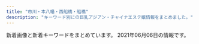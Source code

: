 ```yaml
---
title: "市川・本八幡・西船橋・船橋"
description: "キーワード別にの巨乳アジアン・チャイナエステ嬢情報をまとめました。"
---
```


新着画像と新着キーワードをまとめています。
2021年06月06日の情報です。

<DmmAffiliateIns />
<KeywordTable
  shops={
    [
    {
        "keywords": {
            "F": 15,
            "G": 2,
            "\u5de8\u4e73": 2,
            "E": 87,
            "\u4e73": 2,
            "D": 11,
            "\u30bb\u30af\u30b7\u30fc": 28
        },
        "station": "JR\u897f\u8239\u6a4b\u99c5\u5357\u53e3",
        "name": "Vivid \u30d3\u30d3\u30c3\u30c9",
        "url": "http://es-massage.info/",
        "img_links": [
            "http://es-massage.info/wp-content/uploads/2021/03/5db34c47b4c5816f47d11de39beefb5d-216x300.jpg",
            "http://es-massage.info/wp-content/uploads/2021/02/3d21df65a2be53218994fa7e3b383bd2.jpg",
            "http://es-massage.info/wp-content/uploads/2020/04/6dbf19009737ff88e931378416216a70-500x750.jpg",
            "http://es-massage.info/wp-content/uploads/2021/02/9fac07593910d80276531dd93a7855a6-500x750.jpg",
            "http://es-massage.info/wp-content/uploads/2021/04/f481c16456cfb6cef2c626ae7e9cc2bc-215x300.jpg",
            "http://es-massage.info/wp-content/uploads/2021/03/c961a896cf70c5b14ebe86acc18cdf14-1-212x300.jpg",
            "http://es-massage.info/wp-content/uploads/2021/03/42e4fd3c70945346b6dd6b9e0f926434-1.jpg",
            "http://es-massage.info/wp-content/uploads/2021/03/f4811d331623d3f6e590e934b3e7ddc9.jpg",
            "http://es-massage.info/wp-content/uploads/2021/02/ae895c3a85b37b5db4dcb93326cbd04d-745x1024.jpg",
            "http://es-massage.info/wp-content/uploads/2021/01/329c4f8c7f334cbe95d258f70d6ca207.jpg",
            "http://es-massage.info/wp-content/uploads/2021/03/42e4fd3c70945346b6dd6b9e0f926434-1-500x750.jpg",
            "http://es-massage.info/wp-content/uploads/2019/03/c3dc6ab90966d6cc73491056f668516d.jpg",
            "http://es-massage.info/wp-content/uploads/2021/02/68ba0f1db1b8cdd88e360d06f49f1ba6.jpg",
            "http://es-massage.info/wp-content/uploads/2020/06/0fd60f0c72ad85b96635ef3d4e152bd6-500x750.jpg",
            "http://es-massage.info/wp-content/uploads/2020/04/fd7e7b34f0d7df29a59d1ebec117dda3-500x750.jpg",
            "http://es-massage.info/wp-content/uploads/2021/03/f4811d331623d3f6e590e934b3e7ddc9-500x750.jpg",
            "http://es-massage.info/wp-content/uploads/2021/02/4af137ced25025eda5b4e5a512bead8f-212x300.jpg",
            "http://es-massage.info/wp-content/uploads/2021/03/187232fb98eac53cd9935a4a35d04597.jpg",
            "http://es-massage.info/wp-content/uploads/2019/12/676cfcce64ce22475e092ee147f4ebc8-212x300.jpg",
            "http://es-massage.info/wp-content/uploads/2021/02/052e694d61f00b7f7ee32695755405bf-500x750.jpg",
            "http://es-massage.info/wp-content/uploads/2021/02/6fa3b7862db18d956a1cde1942b75408-205x300.jpg",
            "http://es-massage.info/wp-content/themes/template-salon2/images/main1.jpg",
            "http://es-massage.info/wp-content/uploads/2021/02/6fa3b7862db18d956a1cde1942b75408.jpg",
            "http://es-massage.info/wp-content/uploads/2020/09/c42007567c6d14bbd829c1d4ae5b8d4c-500x750.jpg",
            "http://es-massage.info/wp-content/uploads/2020/09/c42007567c6d14bbd829c1d4ae5b8d4c.jpg",
            "http://es-massage.info/wp-content/uploads/2021/02/2daa3be5c9da099fee0448647087d74c-212x300.jpg",
            "http://es-massage.info/wp-content/themes/template-salon2/images/noimg.jpg",
            "http://es-massage.info/wp-content/uploads/2021/02/0ef7f1f9a36ecbbef9c5a949c70d788f.jpg",
            "http://es-massage.info/wp-content/themes/template-salon2/images/header-tel.png",
            "http://es-massage.info/wp-content/uploads/2021/03/5db34c47b4c5816f47d11de39beefb5d.jpg",
            "http://es-massage.info/wp-content/uploads/2021/02/68ba0f1db1b8cdd88e360d06f49f1ba6-500x750.jpg",
            "http://es-massage.info/wp-content/uploads/2021/02/3d21df65a2be53218994fa7e3b383bd2-207x300.jpg",
            "http://es-massage.info/wp-content/uploads/2020/10/676cfcce64ce22475e092ee147f4ebc8-500x750.jpg",
            "http://es-massage.info/wp-content/uploads/2021/02/4af137ced25025eda5b4e5a512bead8f-500x750.jpg",
            "http://es-massage.info/wp-content/uploads/2021/02/5d212ce2543c87f9ebee5c4251a7e224-214x300.jpg",
            "http://es-massage.info/wp-content/uploads/2021/02/3d21df65a2be53218994fa7e3b383bd2-500x750.jpg",
            "http://es-massage.info/wp-content/uploads/2021/02/8b21e9d00752169b79ff946575142f59-212x300.jpg",
            "http://es-massage.info/wp-content/uploads/2019/06/dcbeef447e8eded0b1939b00ff57d88b-218x300.jpg",
            "http://es-massage.info/wp-content/uploads/2021/02/ae895c3a85b37b5db4dcb93326cbd04d.jpg",
            "http://es-massage.info/wp-content/uploads/2019/03/0c4d0538c251234bc70697ec7cf8cc97.jpg",
            "http://es-massage.info/wp-content/uploads/2019/10/32cbcf100bc89043ce106a68ba8535ea.jpg",
            "http://es-massage.info/wp-content/uploads/2021/05/5ce765303e8205f16d97fc05a44b59db-500x750.jpg",
            "http://es-massage.info/wp-content/uploads/2020/09/75fbc1155333427771dcebee0f4de748-500x750.jpg",
            "http://es-massage.info/wp-content/uploads/2020/04/fd7e7b34f0d7df29a59d1ebec117dda3.jpg",
            "http://es-massage.info/wp-content/uploads/2021/02/4af137ced25025eda5b4e5a512bead8f.jpg",
            "http://es-massage.info/wp-content/uploads/2021/03/5db34c47b4c5816f47d11de39beefb5d-500x750.jpg",
            "http://es-massage.info/wp-content/uploads/2019/10/32cbcf100bc89043ce106a68ba8535ea-214x300.jpg",
            "http://es-massage.info/wp-content/uploads/2021/03/fa0ef9b192fa87f9ee5013c5e1c3bcc7-212x300.jpg",
            "http://es-massage.info/wp-content/uploads/2021/03/42e4fd3c70945346b6dd6b9e0f926434-1-745x1024.jpg",
            "http://es-massage.info/wp-content/uploads/2019/12/9934efcbe351f6dbb655c114add97813.jpg",
            "http://es-massage.info/wp-content/uploads/2021/02/0ef7f1f9a36ecbbef9c5a949c70d788f-218x300.jpg",
            "http://es-massage.info/wp-content/uploads/2019/03/07cc9a466c3af450e20013b26e90a100.jpg",
            "http://es-massage.info/wp-content/uploads/2021/02/052e694d61f00b7f7ee32695755405bf.jpg",
            "http://es-massage.info/wp-content/uploads/2021/02/6fa3b7862db18d956a1cde1942b75408-500x750.jpg",
            "http://es-massage.info/wp-content/uploads/2020/06/15dfc139e50a1da61c3a78bf04aca51b-500x750.jpg",
            "http://es-massage.info/wp-content/uploads/2021/03/fa0ef9b192fa87f9ee5013c5e1c3bcc7.jpg",
            "http://es-massage.info/wp-content/uploads/2021/05/81e92fdc84d6f395aa845fb4091202a7-500x750.jpg",
            "http://es-massage.info/wp-content/uploads/2019/03/c3dc6ab90966d6cc73491056f668516d-500x750.jpg",
            "http://es-massage.info/wp-content/uploads/2020/04/6dbf19009737ff88e931378416216a70.jpg",
            "http://es-massage.info/wp-content/uploads/2020/06/15dfc139e50a1da61c3a78bf04aca51b.jpg",
            "http://es-massage.info/wp-content/uploads/2020/10/676cfcce64ce22475e092ee147f4ebc8-730x1024.jpg",
            "http://es-massage.info/wp-content/uploads/2019/10/3eec6cc0e85788ff3ceabceee29f9870-500x750.jpg",
            "http://es-massage.info/wp-content/uploads/2021/03/187232fb98eac53cd9935a4a35d04597-722x1024.jpg",
            "http://es-massage.info/wp-content/uploads/2021/02/2daa3be5c9da099fee0448647087d74c.jpg",
            "http://es-massage.info/wp-content/uploads/2018/10/g1.jpg",
            "http://es-massage.info/wp-content/uploads/2019/12/676cfcce64ce22475e092ee147f4ebc8-500x750.jpg",
            "http://es-massage.info/wp-content/uploads/2021/04/f481c16456cfb6cef2c626ae7e9cc2bc.jpg",
            "http://es-massage.info/wp-content/uploads/2019/10/3eec6cc0e85788ff3ceabceee29f9870.jpg",
            "http://es-massage.info/wp-content/uploads/2021/01/329c4f8c7f334cbe95d258f70d6ca207-500x750.jpg",
            "http://es-massage.info/wp-content/uploads/2019/03/c3dc6ab90966d6cc73491056f668516d-218x300.jpg",
            "http://es-massage.info/wp-content/uploads/2021/05/5ce765303e8205f16d97fc05a44b59db.jpg",
            "http://es-massage.info/wp-content/uploads/2018/10/g4.jpg",
            "http://es-massage.info/wp-content/uploads/2021/02/1b6cc5124ca074f693dbc5eff5a75ea0.jpg",
            "http://es-massage.info/wp-content/uploads/2019/11/4fad70a18793b8dfb7a63f4939e51f94.jpg",
            "http://es-massage.info/wp-content/uploads/2021/02/9fac07593910d80276531dd93a7855a6.jpg",
            "http://es-massage.info/wp-content/uploads/2019/03/b85ae819f481b37cad8d1548de5893cc-500x750.jpg",
            "http://es-massage.info/wp-content/uploads/2021/02/f150534b559de6124dce0eaa1cfdf290-500x750.jpg",
            "http://es-massage.info/wp-content/uploads/2021/02/0ef7f1f9a36ecbbef9c5a949c70d788f-500x750.jpg",
            "http://es-massage.info/wp-content/uploads/2019/12/a2ec7a239bfbf761f50708838a05c672-214x300.jpg",
            "http://es-massage.info/wp-content/uploads/2019/03/b85ae819f481b37cad8d1548de5893cc.jpg",
            "http://es-massage.info/wp-content/uploads/2021/02/f150534b559de6124dce0eaa1cfdf290.jpg",
            "http://es-massage.info/wp-content/uploads/2021/02/ae895c3a85b37b5db4dcb93326cbd04d-218x300.jpg",
            "http://es-massage.info/wp-content/uploads/2021/02/ae80e0da66f78f271f9083df6c795b89-214x300.jpg",
            "http://es-massage.info/wp-content/uploads/2020/09/704dae7b06e955f980cbf27c24214885.jpg",
            "http://es-massage.info/wp-content/uploads/2021/03/c961a896cf70c5b14ebe86acc18cdf14-1.jpg",
            "http://es-massage.info/wp-content/uploads/2021/05/5ce765303e8205f16d97fc05a44b59db-715x1024.jpg",
            "http://es-massage.info/wp-content/uploads/2019/03/0c4d0538c251234bc70697ec7cf8cc97-500x750.jpg",
            "http://es-massage.info/wp-content/uploads/2021/03/c961a896cf70c5b14ebe86acc18cdf14-1-500x750.jpg",
            "http://es-massage.info/wp-content/uploads/2021/02/8b21e9d00752169b79ff946575142f59-722x1024.jpg",
            "http://es-massage.info/wp-content/uploads/2021/04/f481c16456cfb6cef2c626ae7e9cc2bc-500x750.jpg",
            "http://es-massage.info/wp-content/uploads/2019/10/32cbcf100bc89043ce106a68ba8535ea-500x750.jpg",
            "http://es-massage.info/wp-content/uploads/2020/09/704dae7b06e955f980cbf27c24214885-500x750.jpg",
            "http://es-massage.info/wp-content/uploads/2018/10/g2.jpg",
            "http://es-massage.info/wp-content/uploads/2021/02/8b21e9d00752169b79ff946575142f59.jpg",
            "http://es-massage.info/wp-content/uploads/2021/02/2daa3be5c9da099fee0448647087d74c-722x1024.jpg",
            "http://es-massage.info/wp-content/uploads/2019/12/9934efcbe351f6dbb655c114add97813-500x750.jpg",
            "http://es-massage.info/wp-content/uploads/2019/12/676cfcce64ce22475e092ee147f4ebc8.jpg",
            "http://es-massage.info/wp-content/uploads/2018/12/ce6acdedea0cab635b18cd82f697bf3a-218x300.jpg",
            "http://es-massage.info/wp-content/uploads/2021/02/2daa3be5c9da099fee0448647087d74c-500x750.jpg",
            "http://es-massage.info/wp-content/uploads/2019/11/4fad70a18793b8dfb7a63f4939e51f94-500x750.jpg",
            "http://es-massage.info/wp-content/uploads/2021/03/187232fb98eac53cd9935a4a35d04597-500x750.jpg",
            "http://es-massage.info/wp-content/uploads/2021/05/81e92fdc84d6f395aa845fb4091202a7-218x300.jpg",
            "http://es-massage.info/wp-content/uploads/2021/02/8b21e9d00752169b79ff946575142f59-500x750.jpg",
            "http://es-massage.info/wp-content/uploads/2021/02/f150534b559de6124dce0eaa1cfdf290-212x300.jpg",
            "http://es-massage.info/wp-content/uploads/2021/02/9fac07593910d80276531dd93a7855a6-209x300.jpg",
            "http://es-massage.info/wp-content/themes/template-salon2/images/bnr.jpg",
            "http://es-massage.info/wp-content/uploads/2020/06/0fd60f0c72ad85b96635ef3d4e152bd6.jpg",
            "http://es-massage.info/wp-content/uploads/2020/09/75fbc1155333427771dcebee0f4de748-218x300.jpg",
            "http://es-massage.info/wp-content/uploads/2019/03/07cc9a466c3af450e20013b26e90a100-500x750.jpg",
            "http://es-massage.info/wp-content/uploads/2021/05/81e92fdc84d6f395aa845fb4091202a7.jpg",
            "http://es-massage.info/wp-content/uploads/2020/10/676cfcce64ce22475e092ee147f4ebc8-214x300.jpg",
            "http://es-massage.info/wp-content/uploads/2020/10/676cfcce64ce22475e092ee147f4ebc8.jpg",
            "http://es-massage.info/wp-content/uploads/2020/09/75fbc1155333427771dcebee0f4de748.jpg",
            "http://es-massage.info/wp-content/uploads/2021/02/1b6cc5124ca074f693dbc5eff5a75ea0-500x750.jpg",
            "http://es-massage.info/wp-content/uploads/2021/02/ae895c3a85b37b5db4dcb93326cbd04d-500x750.jpg",
            "http://es-massage.info/wp-content/uploads/2018/10/g3.jpg",
            "http://es-massage.info/wp-content/uploads/2021/03/fa0ef9b192fa87f9ee5013c5e1c3bcc7-500x750.jpg"
        ]
    },
    {
        "name": "\u591c\u6765\u9999\uff5eYe Lai Xang\uff5e",
        "keywords": {},
        "img_links": [
            "http://yelaixang.sweet-relaxation.com/img/slick/sl-1.jpg",
            "http://yelaixang.sweet-relaxation.com/img/cast/nana-01.jpg",
            "http://yelaixang.sweet-relaxation.com/img/slick/sl-5.jpg",
            "http://yelaixang.sweet-relaxation.com/img/slick/sl-6.jpg",
            "http://yelaixang.sweet-relaxation.com/img/cast/nana-04.jpg",
            "http://yelaixang.sweet-relaxation.com/img/slick/sl-2.jpg",
            "http://yelaixang.sweet-relaxation.com/img/cast/key-01.jpg",
            "http://yelaixang.sweet-relaxation.com/img/slick/sl-3.jpg",
            "http://yelaixang.sweet-relaxation.com/img/cast/nana-03.jpg",
            "http://yelaixang.sweet-relaxation.com/img/cast/miya-03.jpg",
            "http://yelaixang.sweet-relaxation.com/img/cast/nina-02.jpg",
            "http://yelaixang.sweet-relaxation.com/img/cast/naru-01.jpg",
            "http://yelaixang.sweet-relaxation.com/img/cast/miya-02.jpg",
            "http://yelaixang.sweet-relaxation.com/img/cast/nina-03.jpg",
            "http://yelaixang.sweet-relaxation.com/img/cast/naru-03.jpg",
            "http://yelaixang.sweet-relaxation.com/img/cast/nana-02.jpg",
            "http://yelaixang.sweet-relaxation.com/img/slick/sl-4.jpg",
            "http://yelaixang.sweet-relaxation.com/img/cast/key-03.jpg",
            "http://yelaixang.sweet-relaxation.com/img/cast/nina-01.jpg",
            "http://yelaixang.sweet-relaxation.com/img/cast/key-02.jpg",
            "http://yelaixang.sweet-relaxation.com/img/slick/sl-7.jpg",
            "http://yelaixang.sweet-relaxation.com/img/cast/naru-02.jpg",
            "http://yelaixang.sweet-relaxation.com/img/cast/miya-01.jpg"
        ],
        "station": "JR\u672c\u516b\u5e61\u99c5",
        "url": "http://yelaixang.sweet-relaxation.com/"
    },
    {
        "keywords": {},
        "url": "http://www.es-ai.link/",
        "img_links": [
            "http://www.es-ai.link/staff/yuna.jpg",
            "http://www.es-ai.link/img/yuna1.jpg",
            "http://www.es-ai.link/images/sys1.jpg",
            "http://www.es-ai.link/images/news.jpg",
            "http://www.es-ai.link/images/b1.jpg",
            "http://www.es-ai.link/images/head.jpg",
            "http://www.es-ai.link/images/b3.jpg",
            "http://www.es-ai.link/images/info.jpg",
            "http://www.es-ai.link/images/mobile.jpg",
            "http://www.es-ai.link/images/sys2.jpg",
            "http://www.es-ai.link/images/staff_t.jpg",
            "http://www.es-ai.link/staff/riri.jpg",
            "http://www.es-ai.link/images/interior_t.jpg",
            "http://www.es-ai.link/images/b2.jpg",
            "http://www.es-ai.link/img/riri1.jpg",
            "http://www.es-ai.link/img/hana1.jpg",
            "http://www.es-ai.link/images/int2.jpg",
            "http://www.es-ai.link/images/int1.jpg",
            "http://www.es-ai.link/staff/hana.jpg",
            "http://www.es-ai.link/images/tg.jpg"
        ],
        "name": "\u611b\u7740",
        "station": "\u5e02\u5ddd\u99c5\u5317\u53e3"
    },
    {
        "name": "\u30d5\u30a1\u30b9\u30c8\u30af\u30e9\u30b9",
        "station": "JR\u897f\u8239\u6a4b\u99c5\u5357\u53e3",
        "keywords": {
            "C": 12,
            "88": 1,
            "86": 2,
            "D": 2,
            "G": 3,
            "89": 1,
            "E": 3
        },
        "url": "https://firstclass.ests.jp/",
        "img_links": [
            "https://firstclass.ests.jp/photos/sites/17/2021/06/2021060510241111.jpg",
            "https://firstclass.ests.jp/photos/sites/17/2021/06/2021060302492673.jpg",
            "https://firstclass.ests.jp/images/sp_header.png",
            "https://firstclass.ests.jp/images/sp_ico04.png",
            "https://firstclass.ests.jp/images/header_mail.png",
            "https://firstclass.ests.jp/images/info.jpg",
            "https://firstclass.ests.jp/images/sp_ico06.png",
            "https://firstclass.ests.jp/images/sp_ico02.png",
            "https://firstclass.ests.jp/images/sp_ico01.png",
            "https://firstclass.ests.jp/images/header_tel.png",
            "https://firstclass.ests.jp/images/header_open.png",
            "https://firstclass.ests.jp/photos/sites/17/2021/06/202106041709087-e1622794160810.jpeg",
            "https://firstclass.ests.jp/photos/sites/17/2021/06/2021060417030284-e1622793872351.jpeg",
            "https://firstclass.ests.jp/images/end.png",
            "https://firstclass.ests.jp/photos/sites/17/2021/06/2021060510101187.jpg",
            "https://firstclass.ests.jp/images/sp_ico05.png",
            "https://firstclass.ests.jp/images/sp_ico03.png",
            "https://firstclass.ests.jp/photos/sites/17/2021/06/2021060302501756.jpg",
            "https://firstclass.ests.jp/images/sp_tel.png"
        ]
    },
    {
        "keywords": {
            "F": 34,
            "83": 36,
            "E": 70,
            "87": 34,
            "D": 70,
            "G": 34,
            "C": 58,
            "85": 102,
            "88": 70
        },
        "url": "https://miyabi.jpn.vin",
        "name": "\u96c5\u7f8e\uff5eMIYABI",
        "station": "JR\u897f\u8239\u6a4b\u99c5",
        "img_links": [
            "https://miyabi.jpn.vin/images/btn_side02.png",
            "https://miyabi.jpn.vin/images/sp_top.png",
            "https://miyabi.jpn.vin/images/btn_side04.png",
            "https://miyabi.jpn.vin/photos/sites/21/2021/05/2021052002390959.jpg",
            "https://miyabi.jpn.vin/images/top_slider03.jpg",
            "https://miyabi.jpn.vin/images/side_line.jpg",
            "https://miyabi.jpn.vin/images/btn_side06.png",
            "https://miyabi.jpn.vin/photos/sites/21/2021/05/2021052002391080.jpg",
            "https://miyabi.jpn.vin/photos/sites/21/2021/05/2021052002390885.jpg",
            "https://miyabi.jpn.vin/images/btn_side03.png",
            "https://miyabi.jpn.vin/images/top.png",
            "https://miyabi.jpn.vin/images/btn_side05.png",
            "https://miyabi.jpn.vin/photos/sites/21/2021/05/2021052002390726.jpg",
            "https://miyabi.jpn.vin/images/btn_side07.png",
            "https://miyabi.jpn.vin/photos/sites/21/2021/05/2021052002391091.jpg",
            "https://miyabi.jpn.vin/photos/sites/21/2021/05/2021052102123642.jpg",
            "https://miyabi.jpn.vin/photos/sites/21/2021/05/202105200239071.jpg",
            "https://miyabi.jpn.vin/photos/sites/21/2021/05/2021052002390944.jpg",
            "https://miyabi.jpn.vin/images/btn_side01.png",
            "https://miyabi.jpn.vin/photos/sites/21/2021/05/2021052002390864.jpg"
        ]
    },
    {
        "name": "\u7652\u3057\u306e\u6d77",
        "url": "http://www.iyashinoumi.com/",
        "station": "\u5e02\u5ddd\u99c5\u5317\u53e3",
        "keywords": {},
        "img_links": [
            "http://www.iyashinoumi.com/img/miss7s.jpg",
            "http://www.iyashinoumi.com/img/miss7sb.jpg",
            "http://www.iyashinoumi.com/img/sTitle_right.png",
            "http://www.iyashinoumi.com/img/miss28sb.jpg",
            "http://www.iyashinoumi.com/img/miss24sb.jpg",
            "http://www.iyashinoumi.com/img/miss6sb.jpg",
            "http://www.iyashinoumi.com/img/miss27sb.jpg",
            "http://www.iyashinoumi.com/img/sTitle_left.png",
            "http://www.iyashinoumi.com/img/tel1.png",
            "http://www.iyashinoumi.com/img/miss25sb.jpg"
        ]
    },
    {
        "img_links": [
            "http://nishifunabashi.xyz/images/n3.jpg",
            "http://nishifunabashi.xyz/images/moe2.jpg",
            "http://nishifunabashi.xyz/images/g001.jpg",
            "http://nishifunabashi.xyz/images/top.png",
            "http://nishifunabashi.xyz/images/pickt.png",
            "http://nishifunabashi.xyz/images/i1.jpg",
            "http://nishifunabashi.xyz/images/miho2.jpg",
            "http://nishifunabashi.xyz/images/g015.jpg",
            "http://nishifunabashi.xyz/images/i3.jpg",
            "http://nishifunabashi.xyz/images/rumi1.jpg",
            "http://nishifunabashi.xyz/images/yumi2.jpg",
            "http://nishifunabashi.xyz/images/sla3.jpg",
            "http://nishifunabashi.xyz/images/miho.jpg",
            "http://nishifunabashi.xyz/images/chun1.jpg",
            "http://nishifunabashi.xyz/images/rie2.jpg",
            "http://nishifunabashi.xyz/images/kina.jpg",
            "http://nishifunabashi.xyz/images/mio1.jpg",
            "http://nishifunabashi.xyz/images/rumi3.jpg",
            "http://nishifunabashi.xyz/images/sla1.jpg",
            "http://nishifunabashi.xyz/images/m1.jpg",
            "http://nishifunabashi.xyz/images/kina1.jpg",
            "http://nishifunabashi.xyz/images/newt.png",
            "http://nishifunabashi.xyz/images/g01.jpg",
            "http://nishifunabashi.xyz/images/n1.jpg",
            "http://nishifunabashi.xyz/images/miu.jpg",
            "http://nishifunabashi.xyz/images/baner.jpg",
            "http://nishifunabashi.xyz/images/tite-staff.png",
            "http://nishifunabashi.xyz/images/mio2.jpg",
            "http://nishifunabashi.xyz/images/rie1.jpg",
            "http://nishifunabashi.xyz/images/yumi1.jpg",
            "http://nishifunabashi.xyz/images/rumi2.jpg",
            "http://nishifunabashi.xyz/images/r04.jpg",
            "http://nishifunabashi.xyz/images/g0.jpg",
            "http://nishifunabashi.xyz/images/mio.jpg",
            "http://nishifunabashi.xyz/images/g1.jpg",
            "http://nishifunabashi.xyz/images/m2.jpg",
            "http://nishifunabashi.xyz/images/chun2.jpg",
            "http://nishifunabashi.xyz/images/moe.jpg",
            "http://nishifunabashi.xyz/images/ga.jpg",
            "http://nishifunabashi.xyz/images/rie.jpg",
            "http://nishifunabashi.xyz/images/moe1.jpg",
            "http://nishifunabashi.xyz/images/chun3.jpg",
            "http://nishifunabashi.xyz/images/gat.png",
            "http://nishifunabashi.xyz/images/miu1.jpg",
            "http://nishifunabashi.xyz/images/g32.jpg",
            "http://nishifunabashi.xyz/images/r03.jpg",
            "http://nishifunabashi.xyz/images/r02.jpg",
            "http://nishifunabashi.xyz/images/sla2.jpg",
            "http://nishifunabashi.xyz/images/ga1.jpg",
            "http://nishifunabashi.xyz/images/i2.jpg",
            "http://nishifunabashi.xyz/images/kina2.jpg",
            "http://nishifunabashi.xyz/images/r01.jpg",
            "http://nishifunabashi.xyz/images/yumi3.jpg",
            "http://nishifunabashi.xyz/images/g33.jpg",
            "http://nishifunabashi.xyz/images/mobile.png",
            "http://nishifunabashi.xyz/images/n2.jpg",
            "http://nishifunabashi.xyz/images/g15.jpg"
        ],
        "name": "\u82b1\u706b",
        "keywords": {
            "C": 7
        },
        "station": "JR\u897f\u8239\u6a4b\u99c5\u5357\u53e3",
        "url": "http://nishifunabashi.xyz/"
    },
    {
        "station": "JR\u8239\u6a4b\u99c5\u5317\u53e3",
        "url": "http://www.yumegokoro.esjp.info/",
        "img_links": [
            "http://www.yumegokoro.esjp.info/files/030-03.jpg",
            "http://www.yumegokoro.esjp.info/files/004-02.jpg",
            "http://www.yumegokoro.esjp.info/files/030-02.jpg",
            "http://www.yumegokoro.esjp.info/files/011-03.jpg",
            "http://www.yumegokoro.esjp.info/files/023-02.jpg",
            "http://www.yumegokoro.esjp.info/files/020-03.jpg",
            "http://www.yumegokoro.esjp.info/images/btnTop.png",
            "http://www.yumegokoro.esjp.info/files/004.jpg",
            "http://www.yumegokoro.esjp.info/images/barAccess.png",
            "http://www.yumegokoro.esjp.info/files/012-03.jpg",
            "http://www.yumegokoro.esjp.info/images/barTherapist.png",
            "http://www.yumegokoro.esjp.info/files/002-03.jpg",
            "http://www.yumegokoro.esjp.info/images/backBtn.png",
            "http://www.yumegokoro.esjp.info/files/010-02.jpg",
            "http://www.yumegokoro.esjp.info/images/barSchedule.png",
            "http://www.yumegokoro.esjp.info/files/027-02.jpg",
            "http://www.yumegokoro.esjp.info/files/019-03.jpg",
            "http://www.yumegokoro.esjp.info/files/002.jpg",
            "http://www.yumegokoro.esjp.info/files/027-03.jpg",
            "http://www.yumegokoro.esjp.info/images/time.png",
            "http://www.yumegokoro.esjp.info/files/027.jpg",
            "http://www.yumegokoro.esjp.info/files/023.jpg",
            "http://www.yumegokoro.esjp.info/files/012.jpg",
            "http://www.yumegokoro.esjp.info/images/barSystem.png",
            "http://www.yumegokoro.esjp.info/files/010-03.jpg",
            "http://www.yumegokoro.esjp.info/files/023-03.jpg",
            "http://www.yumegokoro.esjp.info/images/barProfileSche.png",
            "http://www.yumegokoro.esjp.info/files/002-02.jpg",
            "http://www.yumegokoro.esjp.info/files/019-02.jpg",
            "http://www.yumegokoro.esjp.info/files/029.jpg",
            "http://www.yumegokoro.esjp.info/files/020.jpg",
            "http://www.yumegokoro.esjp.info/files/030.jpg",
            "http://www.yumegokoro.esjp.info/images/barLink.png",
            "http://www.yumegokoro.esjp.info/files/004-03.jpg",
            "http://www.yumegokoro.esjp.info/files/019.jpg",
            "http://www.yumegokoro.esjp.info/files/010.jpg",
            "http://www.yumegokoro.esjp.info/files/011.jpg",
            "http://www.yumegokoro.esjp.info/images/barProfile.png",
            "http://www.yumegokoro.esjp.info/files/020-02.jpg",
            "http://www.yumegokoro.esjp.info/images/concept.png",
            "http://www.yumegokoro.esjp.info/files/029-03.jpg",
            "http://www.yumegokoro.esjp.info/images/barRecruit.png",
            "http://www.yumegokoro.esjp.info/files/011-02.jpg",
            "http://www.yumegokoro.esjp.info/images/contentBottom.jpg",
            "http://www.yumegokoro.esjp.info/files/012-02.jpg",
            "http://www.yumegokoro.esjp.info/files/029-02.jpg",
            "http://www.yumegokoro.esjp.info/images/header.png"
        ],
        "name": "Pink Love",
        "keywords": {
            "88": 4,
            "D": 44,
            "87": 40
        }
    },
    {
        "img_links": [
            "http://loveliness-est.com/images/cg01.jpg",
            "http://loveliness-est.com/images/mainvisual_02.jpg",
            "http://loveliness-est.com/images/cg05.jpg",
            "http://loveliness-est.com/images/req_03.jpg",
            "http://loveliness-est.com/images/mainvisual_02_s.jpg",
            "http://loveliness-est.com/images/cg02.jpg",
            "http://loveliness-est.com/images/con01.jpg",
            "http://loveliness-est.com/images/sw_tel.png",
            "http://loveliness-est.com/images/head_interior.jpg",
            "http://loveliness-est.com/images/trigger.jpg",
            "http://loveliness-est.com/images/sys02.jpg",
            "http://loveliness-est.com/images/sys03.jpg",
            "http://loveliness-est.com/images/cg03.jpg",
            "http://loveliness-est.com/images/con02.jpg",
            "http://loveliness-est.com/images/sys01.jpg",
            "http://loveliness-est.com/images/con03.jpg",
            "http://loveliness-est.com/images/cg06.jpg",
            "http://loveliness-est.com/images/mainvisual_01.jpg",
            "http://loveliness-est.com/images/sw_home.png",
            "http://loveliness-est.com/images/icon_new.png",
            "http://loveliness-est.com/images/cg04.jpg",
            "http://loveliness-est.com/images/head_therapist.jpg",
            "http://loveliness-est.com/images/mainvisual_01_s.jpg",
            "http://loveliness-est.com/images/cg07.jpg"
        ],
        "station": "JR\u5e02\u5ddd\u99c5\u5357\u53e3",
        "url": "http://loveliness-est.com/",
        "keywords": {},
        "name": "\u30a2\u30ed\u30de\u2605\u6d17\u4f53\u5b66\u5712"
    },
    {
        "station": "\u672c\u516b\u5e61\u99c5\u5317\u53e3",
        "url": "http://parm.work/",
        "keywords": {},
        "name": "\u30d1\u30eb\u30e0",
        "img_links": [
            "http://parm.work/staff/saya.jpg",
            "http://parm.work/staff/momo.jpg",
            "http://parm.work/images/tg.png",
            "http://parm.work/staff/miki.jpg",
            "http://parm.work/images/menu/top.png",
            "http://parm.work/images/time.jpg",
            "http://parm.work/img/miki1.jpg",
            "http://parm.work/img/saya1.jpg",
            "http://parm.work/images/rec.jpg",
            "http://parm.work/images/interior_t.jpg",
            "http://parm.work/staff/kana.jpg",
            "http://parm.work/images/tel.png",
            "http://parm.work/img/mika1.jpg",
            "http://parm.work/staff/mika.jpg",
            "http://parm.work/images/menu/interior.png",
            "http://parm.work/images/int2.png",
            "http://parm.work/images/menu/staff.png",
            "http://parm.work/images/int1.jpg",
            "http://parm.work/images/staff_t.jpg",
            "http://parm.work/images/news.jpg",
            "http://parm.work/images/sys.png",
            "http://parm.work/img/momo1.jpg",
            "http://parm.work/img/kana1.jpg"
        ]
    },
    {
        "img_links": [
            "https://iris.ests.jp/photos/sites/58/2021/06/2021060121434349.jpeg",
            "https://iris.ests.jp/images/room5.jpg",
            "https://iris.ests.jp/images/s_staff.jpg",
            "https://iris.ests.jp/photos/sites/58/2021/05/2021052015291578-288x450.jpeg",
            "https://iris.ests.jp/images/top.jpg",
            "https://iris.ests.jp/photos/sites/58/2021/04/202104131655320.jpeg",
            "https://iris.ests.jp/images/s_news.jpg",
            "https://iris.ests.jp/photos/sites/58/2021/06/202106031931141.jpeg",
            "https://iris.ests.jp/photos/sites/58/2021/05/2021051919465284.jpeg",
            "https://iris.ests.jp/images/paypay.jpg",
            "https://iris.ests.jp/photos/sites/58/2021/05/2021052215134418.jpeg",
            "https://iris.ests.jp/photos/sites/58/2021/05/2021052015531888.jpeg",
            "https://iris.ests.jp/images/room4.jpg",
            "https://iris.ests.jp/images/twitter.jpg",
            "https://iris.ests.jp/photos/sites/58/2021/05/202105012000410.jpeg",
            "https://iris.ests.jp/photos/sites/58/2021/06/2021060316190293.jpeg",
            "https://iris.ests.jp/photos/sites/58/2021/05/2021051514033399.jpeg",
            "https://iris.ests.jp/photos/sites/58/2021/05/2021051514034657.jpeg",
            "https://iris.ests.jp/photos/sites/58/2021/04/2021040711032795.jpeg",
            "https://iris.ests.jp/images/room2.jpg",
            "https://iris.ests.jp/photos/sites/58/2021/05/2021050700201943.jpeg",
            "https://iris.ests.jp/photos/sites/58/2020/12/202012082142310.jpeg",
            "https://iris.ests.jp/photos/sites/58/2021/05/2021052911211287.jpeg",
            "https://iris.ests.jp/images/room6.jpg",
            "https://iris.ests.jp/photos/sites/58/2021/05/202105030004264.jpeg",
            "https://iris.ests.jp/photos/sites/58/2021/02/2021022616053881.jpeg",
            "https://iris.ests.jp/images/staff0.jpg",
            "https://iris.ests.jp/photos/sites/58/2021/05/2021050917483543.jpeg"
        ],
        "name": "\u30a2\u30a4\u30ea",
        "keywords": {
            "86": 6,
            "D": 10,
            "\u4e73": 6,
            "\u80f8": 4,
            "C": 1,
            "87": 3,
            "85": 4,
            "84": 2,
            "83": 1,
            "F": 2,
            "88": 1,
            "G": 1,
            "E": 13,
            "90": 1,
            "\u30bb\u30af\u30b7\u30fc": 3
        },
        "url": "https://iris.ests.jp/",
        "station": "JR\u897f\u8239\u6a4b\u99c5\u5317\u53e3"
    },
    {
        "url": "http://www.club.relaxjp.info/",
        "station": "JR\u672c\u516b\u5e61\u99c5\u5317\u53e3",
        "name": "\u30d5\u30a7\u30a2\u30ea\u30fc",
        "img_links": [
            "http://www.club.relaxjp.info/files/015.jpg",
            "http://www.club.relaxjp.info/images/int2.png",
            "http://www.club.relaxjp.info/files/014-02.jpg",
            "http://www.club.relaxjp.info/files/007-02.jpg",
            "http://www.club.relaxjp.info/images/b2.jpg",
            "http://www.club.relaxjp.info/files/014.jpg",
            "http://www.club.relaxjp.info/files/015-02.jpg",
            "http://www.club.relaxjp.info/images/sys1.png",
            "http://www.club.relaxjp.info/files/017.jpg",
            "http://www.club.relaxjp.info/images/int1.png",
            "http://www.club.relaxjp.info/files/016-02.jpg",
            "http://www.club.relaxjp.info/files/017-02.jpg",
            "http://www.club.relaxjp.info/images/b1.jpg",
            "http://www.club.relaxjp.info/images/sys3.png",
            "http://www.club.relaxjp.info/files/001.jpg",
            "http://www.club.relaxjp.info/images/ta.jpg",
            "http://www.club.relaxjp.info/images/mobile.jpg",
            "http://www.club.relaxjp.info/images/sys2.png",
            "http://www.club.relaxjp.info/files/016.jpg",
            "http://www.club.relaxjp.info/files/004.jpg",
            "http://www.club.relaxjp.info/files/013.jpg",
            "http://www.club.relaxjp.info/files/006.jpg",
            "http://www.club.relaxjp.info/images/rec1.png",
            "http://www.club.relaxjp.info/images/head.jpg",
            "http://www.club.relaxjp.info/images/line.png",
            "http://www.club.relaxjp.info/images/link_t.png",
            "http://www.club.relaxjp.info/files/007.jpg",
            "http://www.club.relaxjp.info/images/staff_t.png",
            "http://www.club.relaxjp.info/files/001-02.jpg",
            "http://www.club.relaxjp.info/files/006-02.jpg",
            "http://www.club.relaxjp.info/images/rec2.png",
            "http://www.club.relaxjp.info/files/004-02.jpg",
            "http://www.club.relaxjp.info/images/interior_t.png",
            "http://www.club.relaxjp.info/files/009.jpg",
            "http://www.club.relaxjp.info/files/013-02.jpg",
            "http://www.club.relaxjp.info/files/009-02.jpg"
        ],
        "keywords": {
            "86": 2,
            "D": 9,
            "C": 1,
            "87": 8
        }
    },
    {
        "keywords": {
            "E": 21,
            "C": 3,
            "\u30bb\u30af\u30b7\u30fc": 2,
            "D": 16,
            "\u4e73": 7,
            "\u80f8": 2,
            "\u5de8\u4e73": 7
        },
        "station": "JR\u897f\u8239\u6a4b\u99c5\u5317\u53e3",
        "url": "https://leaf-relax.com/",
        "name": "\u30ea\u30fc\u30d5",
        "img_links": [
            "https://leaf-relax.com/wp-content/themes/este/img/tel_header.png",
            "https://leaf-relax.com/wp-content/uploads/2021/04/CEDC78D8-1E03-485E-AAE1-F3A9DC863616.jpeg",
            "https://leaf-relax.com/wp-content/uploads/2021/03/1E72DCA7-178C-4423-B532-64C921244CD8.jpeg",
            "https://leaf-relax.com/wp-content/uploads/2021/06/C39D204D-315D-47A3-A66A-7A7E24FABF32.jpeg",
            "https://leaf-relax.com/wp-content/uploads/2021/05/B320F3D8-A181-4E6B-AEEE-7995FEFEF15E.jpeg",
            "https://leaf-relax.com/wp-content/uploads/2021/03/8C6881AA-D716-419E-8BFF-82AAA258E338.jpeg",
            "https://leaf-relax.com/wp-content/themes/este/img/top-img01c.png",
            "https://leaf-relax.com/wp-content/uploads/2021/03/uiahleaf.jpg",
            "https://leaf-relax.com/wp-content/uploads/2021/03/16A1F057-C26F-47E3-A706-3E53BBA789FC.jpeg",
            "https://leaf-relax.com/wp-content/themes/este/img/4.jpg",
            "https://leaf-relax.com/wp-content/themes/este/img/1.jpg",
            "https://leaf-relax.com/wp-content/uploads/2020/01/F56E51AE-947C-43C4-88C5-E2242C27061C.jpeg",
            "https://leaf-relax.com/wp-content/themes/este/img/call.png",
            "https://leaf-relax.com/wp-content/uploads/2021/03/C1B14BDE-84B6-467B-9532-C60E8A518E03.jpeg",
            "https://leaf-relax.com/wp-content/themes/este/img/2.jpg",
            "https://leaf-relax.com/wp-content/uploads/2021/05/1018DA9B-A1BF-40E3-B2AD-9442809499C5.jpeg",
            "https://leaf-relax.com/wp-content/themes/este/img/3.jpg",
            "https://leaf-relax.com/wp-content/themes/este/img/top-img03.png",
            "https://leaf-relax.com/wp-content/themes/este/img/tel_footer.png",
            "https://leaf-relax.com/wp-content/themes/este/img/top-img02a.png",
            "https://leaf-relax.com/wp-content/uploads/2021/03/D5FC7105-D296-4544-A10A-F769C6CD5B0C.jpeg",
            "https://leaf-relax.com/wp-content/uploads/2021/06/93FF1C75-7037-4671-9B65-2D48D11B7ABE.jpeg",
            "https://leaf-relax.com/wp-content/uploads/2021/04/8C901857-8329-4836-BB15-FACE1430E3F7.jpeg",
            "https://leaf-relax.com/wp-content/uploads/2020/01/727B1E93-B273-418A-ADFB-21CA51B3BD11.jpeg",
            "https://leaf-relax.com/wp-content/uploads/2021/05/6FC3037E-5DE3-4480-B3D8-1BE35EED821D.jpeg",
            "https://leaf-relax.com/wp-content/uploads/2021/03/DB2A2C9F-6035-4E9D-8D28-6C22A543E8DC.jpeg",
            "https://leaf-relax.com/wp-content/uploads/2021/03/E9712B35-BA07-4315-B0E1-9DE89646DE20.jpeg",
            "https://leaf-relax.com/wp-content/uploads/2021/04/5D8F478C-B99F-48C1-81A3-7741B432AD67.jpeg",
            "https://leaf-relax.com/wp-content/themes/este/img/top-img01.png"
        ]
    },
    {
        "img_links": [
            "http://www.shizuka.mensnv.com/img/h4-top.jpg",
            "http://www.shizuka.mensnv.com/img/top-h5R.jpg",
            "http://www.shizuka.mensnv.com/img/slider/1.jpg",
            "http://www.shizuka.mensnv.com/img/top-course_off.jpg",
            "http://www.shizuka.mensnv.com/img/glo_06_off.jpg",
            "http://www.shizuka.mensnv.com/files/001.jpg",
            "http://www.shizuka.mensnv.com/files/001-02.jpg",
            "http://www.shizuka.mensnv.com/files/001-03.jpg",
            "http://www.shizuka.mensnv.com/files/003-02.jpg",
            "http://www.shizuka.mensnv.com/files/002.jpg",
            "http://www.shizuka.mensnv.com/img/glo_04_off.jpg",
            "http://www.shizuka.mensnv.com/img/2top-course_off.jpg",
            "http://www.shizuka.mensnv.com/img/footer-top_off.jpg",
            "http://www.shizuka.mensnv.com/img/bnr-01_off.jpg",
            "http://www.shizuka.mensnv.com/img/icon_tel.png",
            "http://www.shizuka.mensnv.com/files/003-03.jpg",
            "http://www.shizuka.mensnv.com/img/glo_03_off.jpg",
            "http://www.shizuka.mensnv.com/img/glo_02_off.jpg",
            "http://www.shizuka.mensnv.com/files/004.jpg",
            "http://www.shizuka.mensnv.com/img/slider/3.jpg",
            "http://www.shizuka.mensnv.com/files/002-02.jpg",
            "http://www.shizuka.mensnv.com/img/glo_05_off.jpg",
            "http://www.shizuka.mensnv.com/img/glo_01_off.jpg",
            "http://www.shizuka.mensnv.com/files/002-03.jpg",
            "http://www.shizuka.mensnv.com/img/slider/2.jpg",
            "http://www.shizuka.mensnv.com/files/003.jpg",
            "http://www.shizuka.mensnv.com/img/top-h5R2.jpg",
            "http://www.shizuka.mensnv.com/img/bnr-02_off.jpg",
            "http://www.shizuka.mensnv.com/files/004-02.jpg",
            "http://www.shizuka.mensnv.com/files/004-03.jpg"
        ],
        "station": "\u672c\u516b\u5e61\u99c5\u5357\u53e3",
        "keywords": {
            "D": 9,
            "86": 3,
            "88": 3,
            "85": 3,
            "C": 3,
            "84": 3
        },
        "url": "http://www.shizuka.mensnv.com/",
        "name": "\u9759\uff5e\u3057\u305a\u304b\uff5e"
    },
    {
        "keywords": {
            "87": 16,
            "\u30bb\u30af\u30b7\u30fc": 38,
            "D": 18,
            "89": 2,
            "E": 2,
            "C": 4,
            "86": 6
        },
        "station": "JR\u8239\u6a4b\u99c5\u5317\u53e3",
        "name": "Sexy Love \uff5e\u30bb\u30af\u30b7\u30fc\u30e9\u30d6\uff5e",
        "img_links": [
            "http://www.sexy.relaxjp.info/files/036-02.jpg",
            "http://www.sexy.relaxjp.info/files/011-02.jpg",
            "http://www.sexy.relaxjp.info/files/024.jpg",
            "http://www.sexy.relaxjp.info/files/038-02.jpg",
            "http://www.sexy.relaxjp.info/files/003-02.jpg",
            "http://www.sexy.relaxjp.info/files/037.jpg",
            "http://www.sexy.relaxjp.info/photo_news/upimg/7711260af1a7163a9a_0.jpg",
            "http://www.sexy.relaxjp.info/files/034-02.jpg",
            "http://www.sexy.relaxjp.info/files/030-02.jpg",
            "http://www.sexy.relaxjp.info/files/030-03.jpg",
            "http://www.sexy.relaxjp.info/files/033-02.jpg",
            "http://www.sexy.relaxjp.info/files/030.jpg",
            "http://www.sexy.relaxjp.info/files/035-02.jpg",
            "http://www.sexy.relaxjp.info/files/034-03.jpg",
            "http://www.sexy.relaxjp.info/files/002-03.jpg",
            "http://www.sexy.relaxjp.info/files/024-02.jpg",
            "http://www.sexy.relaxjp.info/files/035.jpg",
            "http://www.sexy.relaxjp.info/files/003-03.jpg",
            "http://www.sexy.relaxjp.info/files/002-02.jpg",
            "http://www.sexy.relaxjp.info/images/m-top010.jpg",
            "http://www.sexy.relaxjp.info/files/011.jpg",
            "http://www.sexy.relaxjp.info/files/037-02.jpg",
            "http://www.sexy.relaxjp.info/files/011-03.jpg",
            "http://www.sexy.relaxjp.info/images/m-top003.jpg",
            "http://www.sexy.relaxjp.info/files/038.jpg",
            "http://www.sexy.relaxjp.info/files/003.jpg",
            "http://www.sexy.relaxjp.info/files/038-03.jpg",
            "http://www.sexy.relaxjp.info/images/m-top009.jpg",
            "http://www.sexy.relaxjp.info/images/foot01.jpg",
            "http://www.sexy.relaxjp.info/files/002.jpg",
            "http://www.sexy.relaxjp.info/files/036.jpg",
            "http://www.sexy.relaxjp.info/images/call.png",
            "http://www.sexy.relaxjp.info/images/m-top004.jpg",
            "http://www.sexy.relaxjp.info/files/036-03.jpg",
            "http://www.sexy.relaxjp.info/images/m-head01.jpg",
            "http://www.sexy.relaxjp.info/files/023-02.jpg",
            "http://www.sexy.relaxjp.info/files/035-03.jpg",
            "http://www.sexy.relaxjp.info/files/023.jpg",
            "http://www.sexy.relaxjp.info/files/034.jpg",
            "http://www.sexy.relaxjp.info/files/033.jpg",
            "http://www.sexy.relaxjp.info/files/037-03.jpg",
            "http://www.sexy.relaxjp.info/files/033-03.jpg",
            "http://www.sexy.relaxjp.info/files/023-03.jpg",
            "http://www.sexy.relaxjp.info/files/024-03.jpg"
        ],
        "url": "http://www.sexy.relaxjp.info/"
    },
    {
        "url": "https://aroma-cafe.xyz.mn/",
        "img_links": [
            "https://aroma-cafe.xyz.mn/photos/sites/24/2021/05/2021052011535120.jpg",
            "https://aroma-cafe.xyz.mn/images/s_face.jpg",
            "https://aroma-cafe.xyz.mn/images/s_news.jpg",
            "https://aroma-cafe.xyz.mn/images/tel.jpg",
            "https://aroma-cafe.xyz.mn/images/ac.jpg",
            "https://aroma-cafe.xyz.mn/photos/sites/24/2021/03/2021031215484691.jpg",
            "https://aroma-cafe.xyz.mn/photos/sites/24/2021/05/2021052011535270.jpg",
            "https://aroma-cafe.xyz.mn/images/room1.jpg",
            "https://aroma-cafe.xyz.mn/images/room2.jpg",
            "https://aroma-cafe.xyz.mn/images/s2.jpg",
            "https://aroma-cafe.xyz.mn/images/s_link.jpg",
            "https://aroma-cafe.xyz.mn/photos/sites/24/2021/05/2021051917421115.jpg",
            "https://aroma-cafe.xyz.mn/photos/sites/24/2021/05/2021052111154891.jpg",
            "https://aroma-cafe.xyz.mn/images/s1.jpg",
            "https://aroma-cafe.xyz.mn/images/news_bj2.jpg",
            "https://aroma-cafe.xyz.mn/images/s_staff.jpg",
            "https://aroma-cafe.xyz.mn/images/top.jpg",
            "https://aroma-cafe.xyz.mn/photos/sites/24/2021/05/2021050717422586.jpg",
            "https://aroma-cafe.xyz.mn/images/line.jpg",
            "https://aroma-cafe.xyz.mn/photos/sites/24/2021/05/2021051917420945.jpg",
            "https://aroma-cafe.xyz.mn/photos/sites/24/2021/05/2021052111161920.jpg",
            "https://aroma-cafe.xyz.mn/photos/sites/24/2021/02/2021022318245015.jpg",
            "https://aroma-cafe.xyz.mn/photos/sites/24/2021/05/2021051917421034.jpg",
            "https://aroma-cafe.xyz.mn/images/room3.jpg",
            "https://aroma-cafe.xyz.mn/images/mobile.jpg",
            "https://aroma-cafe.xyz.mn/photos/sites/24/2021/05/2021051917421111.jpg",
            "https://aroma-cafe.xyz.mn/images/new.jpg",
            "https://aroma-cafe.xyz.mn/images/room4.jpg"
        ],
        "keywords": {
            "85": 21,
            "83": 23,
            "C": 63,
            "F": 23,
            "D": 90,
            "E": 90,
            "87": 67,
            "88": 90,
            "86": 46
        },
        "station": "\u897f\u8239\u6a4b\u99c5",
        "name": "\u30a2\u30ed\u30de\u30ab\u30d5\u30a7\uff5eAroma cafe\uff5e"
    },
    {
        "img_links": [
            "http://www.rainbow-relax.xyz/files/004-02.jpg",
            "http://www.rainbow-relax.xyz/files/004.jpg",
            "http://www.rainbow-relax.xyz/images/slider/1.jpg",
            "http://www.rainbow-relax.xyz/img/tel.png",
            "http://www.rainbow-relax.xyz/files/001.jpg",
            "http://www.rainbow-relax.xyz/files/006.jpg",
            "http://www.rainbow-relax.xyz/files/006-02.jpg",
            "http://www.rainbow-relax.xyz/img/goback.jpg",
            "http://www.rainbow-relax.xyz/images/slider/3.jpg",
            "http://www.rainbow-relax.xyz/files/002-02.jpg",
            "http://www.rainbow-relax.xyz/files/003.jpg",
            "http://www.rainbow-relax.xyz/files/005.jpg",
            "http://www.rainbow-relax.xyz/img/ttl_news.png",
            "http://www.rainbow-relax.xyz/files/001-02.jpg",
            "http://www.rainbow-relax.xyz/img/pickup.jpg",
            "http://www.rainbow-relax.xyz/files/002.jpg",
            "http://www.rainbow-relax.xyz/images/slider/2.jpg",
            "http://www.rainbow-relax.xyz/img/ttl_info.png",
            "http://www.rainbow-relax.xyz/img/btn_side_mobile.jpg",
            "http://www.rainbow-relax.xyz/files/003-02.jpg",
            "http://www.rainbow-relax.xyz/files/005-02.jpg"
        ],
        "station": "JR\u8239\u6a4b\u99c5\u5317\u53e3",
        "url": "http://www.rainbow-relax.xyz/",
        "name": "Rainbow\uff5e\u30ec\u30a4\u30f3\u30dc\u30fc\uff5e",
        "keywords": {
            "85": 2,
            "87": 6,
            "C": 19,
            "D": 6,
            "86": 4
        }
    },
    {
        "name": "\u30b7\u30e3\u30f3\u30d0\u30e9",
        "url": "http://shamballa.est888.com/",
        "keywords": {
            "D": 1,
            "C": 1
        },
        "img_links": [
            "http://shamballa.est888.com/css/staff/staff-02-a.jpg",
            "http://shamballa.est888.com/css/recurit.jpg",
            "http://shamballa.est888.com/css/top01.jpg",
            "http://shamballa.est888.com/css/top03.jpg",
            "http://shamballa.est888.com/css/nav/nav-001.png",
            "http://shamballa.est888.com/css/nav/nav-002.png",
            "http://shamballa.est888.com/css/top04-right.jpg",
            "http://shamballa.est888.com/css/top04-left.jpg",
            "http://shamballa.est888.com/css/c-001.jpg",
            "http://shamballa.est888.com/css/staff/staff-01-a.jpg",
            "http://shamballa.est888.com/css/staff/naiyo02.jpg",
            "http://shamballa.est888.com/css/tel.png",
            "http://shamballa.est888.com/css/nav/nav-005.png",
            "http://shamballa.est888.com/css/nav/nav-004.png",
            "http://shamballa.est888.com/css/staff/staff-03-a.jpg",
            "http://shamballa.est888.com/css/nav/nav-006.png",
            "http://shamballa.est888.com/css/staff/naiyo01.jpg",
            "http://shamballa.est888.com/css/nav/nav-003.png"
        ],
        "station": "JR\u8239\u6a4b\u99c5\u5317\u53e3"
    },
    {
        "url": "http://yusintei.top/",
        "keywords": {
            "84": 1,
            "83": 1,
            "86": 1,
            "E": 1,
            "C": 1,
            "D": 1
        },
        "name": "\u7652\u5fc3\u90b8",
        "station": "\u539f\u6728\u4e2d\u5c71\u99c5\u5317\u53e3",
        "img_links": [
            "http://yusintei.top/images/g83.jpg",
            "http://yusintei.top/images/men_4.png",
            "http://yusintei.top/images/g12.jpg",
            "http://yusintei.top/images/p6.jpg",
            "http://yusintei.top/images/men_3.png",
            "http://yusintei.top/images/g10.jpg",
            "http://yusintei.top/images/g82.jpg",
            "http://yusintei.top/images/g0.jpg",
            "http://yusintei.top/images/g1-2.jpg",
            "http://yusintei.top/images/men_1.png",
            "http://yusintei.top/images/zi-staff.png",
            "http://yusintei.top/images/p3.jpg",
            "http://yusintei.top/images/01.png",
            "http://yusintei.top/images/g84.jpg",
            "http://yusintei.top/images/men_2.png",
            "http://yusintei.top/images/men_6.png",
            "http://yusintei.top/images/g114.jpg",
            "http://yusintei.top/images/g9.jpg",
            "http://yusintei.top/images/men_7.png",
            "http://yusintei.top/images/g1-3.jpg",
            "http://yusintei.top/images/p4.jpg",
            "http://yusintei.top/images/tel.jpg",
            "http://yusintei.top/images/g11.jpg",
            "http://yusintei.top/images/01.jpg",
            "http://yusintei.top/images/g113.jpg",
            "http://yusintei.top/images/yuli.jpg",
            "http://yusintei.top/images/emi.jpg",
            "http://yusintei.top/images/p7.jpg",
            "http://yusintei.top/images/zi-link.png",
            "http://yusintei.top/images/nei2.jpg",
            "http://yusintei.top/images/p2.jpg",
            "http://yusintei.top/images/g1.jpg",
            "http://yusintei.top/images/left3.jpg",
            "http://yusintei.top/images/p8.jpg",
            "http://yusintei.top/images/g112.jpg",
            "http://yusintei.top/images/yumi.jpg",
            "http://yusintei.top/images/p5.jpg",
            "http://yusintei.top/images/g8.jpg",
            "http://yusintei.top/images/men_5.png",
            "http://yusintei.top/images/g7.jpg",
            "http://yusintei.top/images/p1.jpg",
            "http://yusintei.top/images/g2.jpg"
        ]
    },
    {
        "station": "JR\u897f\u8239\u6a4b\u99c5\u5317\u53e3",
        "url": "http://stylelife.work/",
        "name": "\u3055\u304f\u3089",
        "img_links": [
            "http://stylelife.work/Uploads/user/5ebfa12d5429d.jpg",
            "http://stylelife.work/Uploads/user/609cc19235ed5.jpg",
            "http://stylelife.work/Public/Wap/picture/sp-staff-list.png",
            "http://stylelife.work/Public/Wap/picture/sp-line.png",
            "http://stylelife.work/Uploads/user/6074fcd675258.jpg",
            "http://stylelife.work/Public/Wap/picture/m-foot.png",
            "http://stylelife.work/Uploads/user/5f3cd192667f4.jpg",
            "http://stylelife.work/ueditor/php/upload/image/20180712/1531367078235696.png",
            "http://stylelife.work/Uploads/user/5de74b9acbf92.jpg",
            "http://stylelife.work/Uploads/user/5ebf4ff2905f1.jpg",
            "http://stylelife.work/Uploads/user/60a5e6522483f.jpg",
            "http://stylelife.work/Uploads/user/5ef9a9fd8cd20.jpg",
            "http://stylelife.work/Uploads/user/5e1d3400053fa.jpg",
            "http://stylelife.work/Uploads/user/5e1d330613089.jpg",
            "http://stylelife.work/Uploads/user/60374c0661343.jpg",
            "http://stylelife.work/Uploads/user/6074fd15194a0.jpg",
            "http://stylelife.work/Uploads/user/5de74b09394d7.jpg",
            "http://stylelife.work/Uploads/user/60374cd308bf7.jpg",
            "http://stylelife.work/Uploads/user/60374ca1c2ba1.jpg",
            "http://stylelife.work/Uploads/user/5dfc857c95e57.jpg",
            "http://stylelife.work/Uploads/user/5deb614369ccd.jpg",
            "http://stylelife.work/Public/Wap/picture/m-tel.png",
            "http://stylelife.work/Uploads/user/60374b6e9f505.jpg",
            "http://stylelife.work/ueditor/php/upload/image/20180712/1531373827278035.png",
            "http://stylelife.work/Uploads/user/5e79901ca108f.jpg",
            "http://stylelife.work/Uploads/user/5e68a1524c2d2.jpg",
            "http://stylelife.work/Uploads/user/5de74b74a4faa.jpg",
            "http://stylelife.work/Public/Wap/picture/staff-pc.png",
            "http://stylelife.work/Uploads/user/5ebf50cc42240.jpg",
            "http://stylelife.work/Uploads/user/60a5e5f105e9e.jpg",
            "http://stylelife.work/Uploads/user/5eb35a13a1df3.jpg",
            "http://stylelife.work/Uploads/user/5e4101be77e18.jpg",
            "http://stylelife.work/ueditor/php/upload/image/20180712/1531374173659035.png",
            "http://stylelife.work/Uploads/user/6074fcb772404.jpg"
        ],
        "keywords": {
            "G": 1,
            "\u5de8\u4e73": 2,
            "\u80f8": 1,
            "F": 3,
            "\u4e73": 2,
            "D": 2
        }
    },
    {
        "name": "\u4eba\u9b5a\u59eb",
        "station": "JR\u5e02\u5ddd\u99c5\u5357\u53e3",
        "keywords": {
            "C": 6,
            "83": 6,
            "86": 12,
            "D": 6
        },
        "img_links": [
            "http://nigyohime.ebb.jp/1.jpg",
            "http://nigyohime.ebb.jp/2/uploadimg/1606276938.jpg",
            "http://nigyohime.ebb.jp/2/uploadimg/1615431233.jpg",
            "http://nigyohime.ebb.jp/2/uploadimg/1606276829.jpg",
            "http://nigyohime.ebb.jp/2.jpg",
            "http://nigyohime.ebb.jp/line.png",
            "http://nigyohime.ebb.jp/b_girl.png",
            "http://nigyohime.ebb.jp/ditu2.jpg",
            "http://nigyohime.ebb.jp/top.jpg",
            "http://nigyohime.ebb.jp/2/uploadimg/1610266405.jpg",
            "http://nigyohime.ebb.jp/staff_t.jpg",
            "http://nigyohime.ebb.jp/4.jpg",
            "http://nigyohime.ebb.jp/b_news.png",
            "http://nigyohime.ebb.jp/3.jpg",
            "http://nigyohime.ebb.jp/2/uploadimg/1620714292.jpg"
        ],
        "url": "http://nigyohime.ebb.jp/"
    },
    {
        "url": "http://www.nekomusume.relax-hp.com/",
        "name": "\u732b\u5a18",
        "keywords": {
            "D": 8,
            "87": 6,
            "86": 2
        },
        "img_links": [
            "http://www.nekomusume.relax-hp.com/img/tel.png",
            "http://www.nekomusume.relax-hp.com/img/nav-001.png",
            "http://www.nekomusume.relax-hp.com/files/011.jpg",
            "http://www.nekomusume.relax-hp.com/img/top01.png",
            "http://www.nekomusume.relax-hp.com/files/006.jpg",
            "http://www.nekomusume.relax-hp.com/files/008.jpg",
            "http://www.nekomusume.relax-hp.com/files/004.jpg",
            "http://www.nekomusume.relax-hp.com/files/001.jpg",
            "http://www.nekomusume.relax-hp.com/files/009.jpg",
            "http://www.nekomusume.relax-hp.com/files/013.jpg",
            "http://www.nekomusume.relax-hp.com/img/nav-002.png",
            "http://www.nekomusume.relax-hp.com/img/stb.jpg",
            "http://www.nekomusume.relax-hp.com/files/007.jpg",
            "http://www.nekomusume.relax-hp.com/img/stt.jpg",
            "http://www.nekomusume.relax-hp.com/img/nav-004.png",
            "http://www.nekomusume.relax-hp.com/img/nav-003.png",
            "http://www.nekomusume.relax-hp.com/img/nav-006.png",
            "http://www.nekomusume.relax-hp.com/img/nav-005.png"
        ],
        "station": "JR\u897f\u8239\u6a4b\u99c5\u5357\u53e3"
    },
    {
        "station": "JR\u672c\u516b\u5e61\u99c5\u5317\u53e3",
        "img_links": [
            "http://est-healing.com/media/sites/7/elementor/thumbs/4-p62w9rkv52bp56b5armyqy2erd8xwo05uctwixo3vk.jpg",
            "http://est-healing.com/media/sites/7/elementor/thumbs/5-p62wagyhai96gxafs86gpzf5w4pphwu3ppob5oxpdk.jpg",
            "http://est-healing.com/media/sites/7/elementor/thumbs/2-p80wsfmd7mpxxdby7k0pduxyrnwjzr84x2amvgjixs.jpg",
            "http://est-healing.com/media/sites/7/elementor/thumbs/5-p62wagyi9lafunaa6klw49nusrruohswxug0hemh7k.jpg",
            "http://est-healing.com/media/sites/7/elementor/thumbs/3-p80wsjdpyyv37t6hlln7ntzt57e0ujn29kwkskdy8w.jpg",
            "http://est-healing.com/media/sites/7/elementor/thumbs/2-p62w868pk657gymflkuq0ujaiv3jv4ojah1a9214f4.jpg",
            "http://est-healing.com/media/sites/7/elementor/thumbs/4-p62w9rku5zafrgbawf7jcntpuq6sq31cm82777zc1k.jpg",
            "http://est-healing.com/media/sites/7/elementor/thumbs/3-p62w8yfv977t59hh0x1j3nf4cf8ka1shecluncvb8g.jpg",
            "http://est-healing.com/media/sites/7/elementor/thumbs/3-1-p1cirrr1urkadrc585tackitr9w65fibu5eg4gx40w.jpg",
            "http://est-healing.com/media/sites/7/2021/01/top-1.jpg",
            "http://est-healing.com/media/sites/7/elementor/thumbs/1-p62w7jol05abqbj79b3od0889m6qqe6z7ddmqeykkg.jpg",
            "http://est-healing.com/media/sites/7/elementor/thumbs/2-p7tknw19xe8nvh0tffokbb2jb2b2pyyqy51to6ye8w.jpg",
            "http://est-healing.com/media/sites/7/2021/01/flash2-1.jpg",
            "http://est-healing.com/media/sites/7/2021/06/2.jpg",
            "http://est-healing.com/media/sites/7/2021/01/r2-1.jpg",
            "http://est-healing.com/media/sites/7/elementor/thumbs/1-p80wscsun4m2yjg1o0stodnkziagcnwxwoc6fmnpgg.jpg",
            "http://est-healing.com/media/sites/7/2021/01/r1-1.jpg",
            "http://est-healing.com/media/sites/7/elementor/thumbs/1-p62w7jok1292cljcuyo8ypzjcz4ljt85z8lxep9sqg.jpg",
            "http://est-healing.com/media/sites/7/2021/01/flash.jpg",
            "http://est-healing.com/media/sites/7/2021/06/1.jpg",
            "http://est-healing.com/media/sites/7/elementor/thumbs/3-p62w8yfua46jrjhmmkm3pd6ffs6f3gto67u5bn6jeg.jpg",
            "http://est-healing.com/media/sites/7/elementor/thumbs/2-3-p1cirfj5dx3k6ttw7ij4y5lu19kedd5tggx4vvf89s.jpg",
            "http://est-healing.com/media/sites/7/elementor/thumbs/2-p62w868ol33y38ml78famkalm81eojpq2c9kxcccl4.jpg",
            "http://est-healing.com/media/sites/7/elementor/thumbs/1-p7tkpask6g65aez371mf1y9fdvcw9mk954a1l4v4ww.jpg"
        ],
        "keywords": {},
        "name": "\u5236\u670d\u306e\u8a98\u60d1",
        "url": "http://est-healing.com/"
    },
    {
        "name": "\u85e4\u306e\u82b1",
        "img_links": [
            "http://www.fuji.esturl.com/img/ttl_info.png",
            "http://www.fuji.esturl.com/files/001.jpg",
            "http://www.fuji.esturl.com/files/006.jpg",
            "http://www.fuji.esturl.com/files/004.jpg",
            "http://www.fuji.esturl.com/files/005.jpg",
            "http://www.fuji.esturl.com/img/ttl_news.png",
            "http://www.fuji.esturl.com/images/slider/3.jpg",
            "http://www.fuji.esturl.com/files/004-02.jpg",
            "http://www.fuji.esturl.com/files/005-02.jpg",
            "http://www.fuji.esturl.com/files/002-02.jpg",
            "http://www.fuji.esturl.com/files/002.jpg",
            "http://www.fuji.esturl.com/img/ttl_therapist_top.png",
            "http://www.fuji.esturl.com/files/001-02.jpg",
            "http://www.fuji.esturl.com/img/header01.jpg",
            "http://www.fuji.esturl.com/images/slider/1.jpg",
            "http://www.fuji.esturl.com/img/btn_side_mobile.jpg",
            "http://www.fuji.esturl.com/images/slider/2.jpg",
            "http://www.fuji.esturl.com/img/pickup.jpg",
            "http://www.fuji.esturl.com/files/003-02.jpg",
            "http://www.fuji.esturl.com/img/goback.jpg",
            "http://www.fuji.esturl.com/files/003.jpg",
            "http://www.fuji.esturl.com/files/006-02.jpg"
        ],
        "keywords": {
            "86": 2,
            "C": 14,
            "87": 10,
            "D": 12
        },
        "station": "JR\u8239\u6a4b\u99c5\u5317\u53e3",
        "url": "http://www.fuji.esturl.com/"
    },
    {
        "name": "\u30de\u30fc\u30e1\u30a4\u30c9",
        "img_links": [
            "http://happy.relaxnabi.com/css/top-003.png",
            "http://happy.relaxnabi.com/css/staff/staff-007.jpg",
            "http://happy.relaxnabi.com/css/staff/staff-05.jpg",
            "http://happy.relaxnabi.com/css/staff/staff-03.jpg",
            "http://happy.relaxnabi.com/css/staff/staff0001-a.jpg",
            "http://happy.relaxnabi.com/css/staff/staff-007-a.jpg",
            "http://happy.relaxnabi.com/css/staff/staff0017.jpg",
            "http://happy.relaxnabi.com/css/nav/nav-004.png",
            "http://happy.relaxnabi.com/css/staff/staff-002.jpg",
            "http://happy.relaxnabi.com/css/staff/staff0001.jpg",
            "http://happy.relaxnabi.com/css/tel01.png",
            "http://happy.relaxnabi.com/css/staff/staff0017-a.jpg",
            "http://happy.relaxnabi.com/css/staff/staff-04-a.jpg",
            "http://happy.relaxnabi.com/css/staff/staff-10.jpg",
            "http://happy.relaxnabi.com/css/staff/staff-08.jpg",
            "http://happy.relaxnabi.com/css/nav/nav-003.png",
            "http://happy.relaxnabi.com/css/staff/staff-10-a.jpg",
            "http://happy.relaxnabi.com/css/staff/staff-03-a.jpg",
            "http://happy.relaxnabi.com/css/nav/nav-001.png",
            "http://happy.relaxnabi.com/css/staff/staff-002-a.jpg",
            "http://happy.relaxnabi.com/css/staff/staff-05-a.jpg",
            "http://happy.relaxnabi.com/css/nav/nav-005.png",
            "http://happy.relaxnabi.com/css/nav/nav-006.png",
            "http://happy.relaxnabi.com/css/staff/staff-04.jpg",
            "http://happy.relaxnabi.com/css/staff/staff-08-a.jpg",
            "http://happy.relaxnabi.com/css/top0001.png",
            "http://happy.relaxnabi.com/css/nav/nav-002.png"
        ],
        "url": "http://happy.relaxnabi.com/",
        "keywords": {
            "92": 3,
            "D": 4,
            "F": 1,
            "91": 1,
            "89": 2,
            "90": 2,
            "88": 1,
            "E": 3
        },
        "station": "JR\u8239\u6a4b\u99c5\u5317\u53e3"
    },
    {
        "keywords": {},
        "url": "https://prince.iest.info/",
        "station": "JR\u897f\u8239\u6a4b\u99c5\u5317\u53e3",
        "name": "\u30d7\u30ea\u30f3\u30bb\u30b9",
        "img_links": []
    },
    {
        "keywords": {
            "C": 2,
            "88": 4,
            "85": 2,
            "D": 4,
            "84": 2,
            "E": 2
        },
        "img_links": [
            "http://www.hanamonogaari.xyz/uploads/181107/1-1Q10G02JTT.png",
            "http://www.hanamonogaari.xyz/uploads/181107/1-1Q10G0250S39.png",
            "http://www.hanamonogaari.xyz/uploads/181107/1-1Q10G02416215.png",
            "http://www.hanamonogaari.xyz/uploads/181109/1-1Q10Z92056352.jpg",
            "http://www.hanamonogaari.xyz/uploads/210515/1-210515135204509.jpg",
            "http://www.hanamonogaari.xyz/images/s_mobile.jpg",
            "http://www.hanamonogaari.xyz/images/info.jpg",
            "http://www.hanamonogaari.xyz/images/news_bj3.jpg",
            "http://www.hanamonogaari.xyz/uploads/210515/1-21051513510A39.jpg",
            "http://www.hanamonogaari.xyz/images/s_info.jpg",
            "http://www.hanamonogaari.xyz/uploads/210517/1-21051G35G0109.jpg",
            "http://www.hanamonogaari.xyz/images/s_news01.jpg",
            "http://www.hanamonogaari.xyz/images/news_bj1.jpg",
            "http://www.hanamonogaari.xyz/uploads/181107/1-1Q10G1262I06.png",
            "http://www.hanamonogaari.xyz/uploads/181107/1-1Q10G04R3933.jpg",
            "http://www.hanamonogaari.xyz/uploads/210515/1-210515135135c9.jpg",
            "http://www.hanamonogaari.xyz/uploads/210517/1-21051G35A3545.jpg",
            "http://www.hanamonogaari.xyz/images/s_news.jpg",
            "http://www.hanamonogaari.xyz/uploads/181107/1-1Q10G21110N5.jpg",
            "http://www.hanamonogaari.xyz/uploads/181107/1-1Q10G12K2455.png",
            "http://www.hanamonogaari.xyz/uploads/181107/1-1Q10G02G1591.png"
        ],
        "station": "JR\u897f\u8239\u6a4b\u99c5\u5357\u53e3",
        "name": "\u3044\u3061\u3054",
        "url": "http://www.hanamonogaari.xyz/"
    },
    {
        "img_links": [
            "http://iyashinomori.dnsfor.me/images/iyashi_qr.png",
            "http://iyashinomori.dnsfor.me/images/mei.jpg",
            "http://iyashinomori.dnsfor.me/images/nav-staff.jpg",
            "http://iyashinomori.dnsfor.me/images/main_09.jpg",
            "http://iyashinomori.dnsfor.me/images/mari.jpg",
            "http://iyashinomori.dnsfor.me/images/mas-de.jpg",
            "http://iyashinomori.dnsfor.me/images/sona.jpg",
            "http://iyashinomori.dnsfor.me/images/nav-job.jpg",
            "http://iyashinomori.dnsfor.me/images/ami.jpg",
            "http://iyashinomori.dnsfor.me/images/lanmu-c_03.jpg",
            "http://iyashinomori.dnsfor.me/images/masmises.jpg",
            "http://iyashinomori.dnsfor.me/images/akasuri.jpg",
            "http://iyashinomori.dnsfor.me/images/aroma.jpg",
            "http://iyashinomori.dnsfor.me/images/sayuri.jpg",
            "http://iyashinomori.dnsfor.me/images/massaji.jpg",
            "http://iyashinomori.dnsfor.me/images/aya2.jpg"
        ],
        "url": "http://iyashinomori.dnsfor.me/",
        "name": "\u7652\u3057\u306e\u68ee",
        "keywords": {},
        "station": "JR\u897f\u8239\u6a4b\u99c5\u5317\u53e3"
    },
    {
        "keywords": {
            "C": 2,
            "86": 1,
            "D": 3,
            "87": 4,
            "\u30bb\u30af\u30b7\u30fc": 14
        },
        "name": "Sexy Girl",
        "img_links": [
            "http://www.sexygirl.esturl.com/files/001.jpg",
            "http://www.sexygirl.esturl.com/images/top.png",
            "http://www.sexygirl.esturl.com/images/face.png",
            "http://www.sexygirl.esturl.com/images/end.png",
            "http://www.sexygirl.esturl.com/files/004.jpg",
            "http://www.sexygirl.esturl.com/images/s_staff.png",
            "http://www.sexygirl.esturl.com/images/s_link.png",
            "http://www.sexygirl.esturl.com/images/r2.jpg",
            "http://www.sexygirl.esturl.com/files/003.jpg",
            "http://www.sexygirl.esturl.com/images/r4.jpg",
            "http://www.sexygirl.esturl.com/images/pick.png",
            "http://www.sexygirl.esturl.com/images/bj2.jpg",
            "http://www.sexygirl.esturl.com/images/shop/shop01.jpg",
            "http://www.sexygirl.esturl.com/images/shop/shop02.jpg",
            "http://www.sexygirl.esturl.com/files/006.jpg",
            "http://www.sexygirl.esturl.com/images/shop/shop04.jpg",
            "http://www.sexygirl.esturl.com/images/r5.jpg",
            "http://www.sexygirl.esturl.com/images/shop/shop03.jpg",
            "http://www.sexygirl.esturl.com/files/002.jpg",
            "http://www.sexygirl.esturl.com/images/r1.jpg",
            "http://www.sexygirl.esturl.com/images/news.png"
        ],
        "station": "JR\u672c\u516b\u5e61\u99c5",
        "url": "http://www.sexygirl.esturl.com/"
    },
    {
        "name": "\u5f69",
        "img_links": [
            "http://www.aya-aroma.com/images/coverGirlParts.png",
            "http://www.aya-aroma.com/files/003-03.jpg",
            "http://www.aya-aroma.com/files/002-02.jpg",
            "http://www.aya-aroma.com/files/015.jpg",
            "http://www.aya-aroma.com/files/003-02.jpg",
            "http://www.aya-aroma.com/files/010-02.jpg",
            "http://www.aya-aroma.com/files/001-03.jpg",
            "http://www.aya-aroma.com/files/015-03.jpg",
            "http://www.aya-aroma.com/images/melmaga.jpg",
            "http://www.aya-aroma.com/files/002.jpg",
            "http://www.aya-aroma.com/files/001.jpg",
            "http://www.aya-aroma.com/files/010.jpg",
            "http://www.aya-aroma.com/files/003.jpg",
            "http://www.aya-aroma.com/files/001-02.jpg",
            "http://www.aya-aroma.com/files/008-02.jpg",
            "http://www.aya-aroma.com/files/008-03.jpg",
            "http://www.aya-aroma.com/files/015-02.jpg",
            "http://www.aya-aroma.com/files/010-03.jpg",
            "http://www.aya-aroma.com/images/mobile.jpg",
            "http://www.aya-aroma.com/files/008.jpg",
            "http://www.aya-aroma.com/images/backlistbtn.png",
            "http://www.aya-aroma.com/images/concept.jpg",
            "http://www.aya-aroma.com/files/002-03.jpg"
        ],
        "url": "http://www.aya-aroma.com/",
        "keywords": {
            "87": 3,
            "86": 12,
            "D": 9,
            "C": 6,
            "84": 3
        },
        "station": "JR\u5e02\u5ddd\u99c5\u5357\u53e3"
    },
    {
        "img_links": [
            "http://www.diamond.mesthe.com/img/top_option04.jpg",
            "http://www.diamond.mesthe.com/files/004-02.jpg",
            "http://www.diamond.mesthe.com/files/005-02.jpg",
            "http://www.diamond.mesthe.com/img/tel.png",
            "http://www.diamond.mesthe.com/img/ttl_news.png",
            "http://www.diamond.mesthe.com/img/top_option01.jpg",
            "http://www.diamond.mesthe.com/img/ttl_therapist.png",
            "http://www.diamond.mesthe.com/files/003-02.jpg",
            "http://www.diamond.mesthe.com/img/btn_blog.png",
            "http://www.diamond.mesthe.com/img/goback.jpg",
            "http://www.diamond.mesthe.com/files/003.jpg",
            "http://www.diamond.mesthe.com/files/006.jpg",
            "http://www.diamond.mesthe.com/files/005.jpg",
            "http://www.diamond.mesthe.com/img/btn_side_mobile.jpg",
            "http://www.diamond.mesthe.com/images/slider/3.jpg",
            "http://www.diamond.mesthe.com/img/ttl_info.png",
            "http://www.diamond.mesthe.com/img/pickup.jpg",
            "http://www.diamond.mesthe.com/images/slider/1.jpg",
            "http://www.diamond.mesthe.com/files/001.jpg",
            "http://www.diamond.mesthe.com/images/slider/2.jpg",
            "http://www.diamond.mesthe.com/files/002-02.jpg",
            "http://www.diamond.mesthe.com/img/top_option03.jpg",
            "http://www.diamond.mesthe.com/files/001-02.jpg",
            "http://www.diamond.mesthe.com/files/004.jpg",
            "http://www.diamond.mesthe.com/files/006-02.jpg",
            "http://www.diamond.mesthe.com/files/002.jpg"
        ],
        "keywords": {
            "C": 15,
            "D": 10,
            "87": 8,
            "88": 2,
            "86": 2
        },
        "name": "\u30c0\u30a4\u30e4\u30e2\u30f3\u30c9",
        "url": "http://www.diamond.mesthe.com/",
        "station": "JR\u897f\u8239\u6a4b\u99c5\u5357\u53e3"
    },
    {
        "name": "CREA\uff5e\u30af\u30ec\u30a2\uff5e",
        "img_links": [
            "https://crea.iest.info/photos/sites/47/2021/05/2021051502085322.jpg",
            "https://crea.iest.info/images/top.png",
            "https://crea.iest.info/images/mobile.png",
            "https://crea.iest.info/photos/sites/47/2021/05/2021051502080644.jpg",
            "https://crea.iest.info/images/tit-new.png",
            "https://crea.iest.info/images/infor.png",
            "https://crea.iest.info/images/tit-gat.png",
            "https://crea.iest.info/images/tit-infor.png",
            "https://crea.iest.info/photos/sites/47/2021/05/2021052002321122.jpg",
            "https://crea.iest.info/images/tit-pick.png",
            "https://crea.iest.info/photos/sites/47/2021/05/2021051908594872.jpg",
            "https://crea.iest.info/images/line.png",
            "https://crea.iest.info/photos/sites/47/2021/05/2021051502094721.jpg",
            "https://crea.iest.info/images/tite-staff.png",
            "https://crea.iest.info/photos/sites/47/2021/05/2021052002302771.jpg",
            "https://crea.iest.info/photos/sites/47/2021/05/2021052002311766.jpg"
        ],
        "url": "https://crea.iest.info/",
        "station": "\u897f\u8239\u6a4b\u99c5",
        "keywords": {
            "88": 24,
            "85": 8,
            "E": 8,
            "D": 16,
            "86": 8,
            "87": 8,
            "C": 22,
            "83": 8,
            "F": 24
        }
    },
    {
        "keywords": {
            "C": 4,
            "F": 1,
            "D": 2,
            "89": 1,
            "91": 1,
            "E": 4,
            "90": 2,
            "92": 3,
            "86": 2
        },
        "img_links": [
            "http://hinata.relaxnabi.com/css/staff/staff-002-a.jpg",
            "http://hinata.relaxnabi.com/css/nav/nav-001.jpg",
            "http://hinata.relaxnabi.com/css/main-left02.jpg",
            "http://hinata.relaxnabi.com/css/nav/sub-006.jpg",
            "http://hinata.relaxnabi.com/img/tiaowen.png",
            "http://hinata.relaxnabi.com/css/tel01.png",
            "http://hinata.relaxnabi.com/css/right.jpg",
            "http://hinata.relaxnabi.com/css/staff/staff-002.jpg",
            "http://hinata.relaxnabi.com/css/staff/staff17-a.jpg",
            "http://hinata.relaxnabi.com/css/staff/staff015-a.jpg",
            "http://hinata.relaxnabi.com/css/nav/sub-005.jpg",
            "http://hinata.relaxnabi.com/css/staff/staff00004.jpg",
            "http://hinata.relaxnabi.com/css/girls001.jpg",
            "http://hinata.relaxnabi.com/css/staff/staff17.jpg",
            "http://hinata.relaxnabi.com/css/nav/nav-005.jpg",
            "http://hinata.relaxnabi.com/css/top02.jpg",
            "http://hinata.relaxnabi.com/css/left.jpg",
            "http://hinata.relaxnabi.com/css/staff/staff-06.jpg",
            "http://hinata.relaxnabi.com/css/staff/staff00003.jpg",
            "http://hinata.relaxnabi.com/css/main-left03.jpg",
            "http://hinata.relaxnabi.com/css/staff/staff00003-a.jpg",
            "http://hinata.relaxnabi.com/css/nav/sub-003.jpg",
            "http://hinata.relaxnabi.com/css/staff/staff015.jpg",
            "http://hinata.relaxnabi.com/css/nav/nav-002.jpg",
            "http://hinata.relaxnabi.com/css/nav/sub-004.jpg",
            "http://hinata.relaxnabi.com/css/staff/staff00004-a.jpg",
            "http://hinata.relaxnabi.com/css/staff/staff00001.jpg",
            "http://hinata.relaxnabi.com/css/nav/nav-003.jpg",
            "http://hinata.relaxnabi.com/css/button.jpg",
            "http://hinata.relaxnabi.com/css/nav/sub-001.jpg",
            "http://hinata.relaxnabi.com/css/nav/nav-004.jpg",
            "http://hinata.relaxnabi.com/css/staff/staff-08-a.jpg",
            "http://hinata.relaxnabi.com/css/staff/staff-007-a.jpg",
            "http://hinata.relaxnabi.com/css/nav/nav-006.jpg",
            "http://hinata.relaxnabi.com/css/staff/staff-06-a.jpg",
            "http://hinata.relaxnabi.com/css/staff/staff-007.jpg",
            "http://hinata.relaxnabi.com/css/nav/sub-002.jpg",
            "http://hinata.relaxnabi.com/css/staff/staff00001-a.jpg",
            "http://hinata.relaxnabi.com/css/osusume40.jpg",
            "http://hinata.relaxnabi.com/css/staff/staff-08.jpg"
        ],
        "station": "JR\u8239\u6a4b\u99c5\u5317\u53e3",
        "name": "\u6696 \uff5eHinata\uff5e",
        "url": "http://hinata.relaxnabi.com/"
    },
    {
        "url": "http://virtger.xyz/",
        "station": "\u672c\u516b\u5e61\u99c5",
        "keywords": {},
        "name": "\u732b",
        "img_links": [
            "http://virtger.xyz/style/images/s-bian.png",
            "http://virtger.xyz/uploads/210304/1-210304151405b3.jpg",
            "http://virtger.xyz/style/images/index-miru_06.jpg",
            "http://virtger.xyz/style/images/t4.jpg",
            "http://virtger.xyz/uploads/210112/1-210112092540164.jpg",
            "http://virtger.xyz/uploads/210304/1-210304151524134.jpg",
            "http://virtger.xyz/uploads/210112/1-21011209234CV.jpg",
            "http://virtger.xyz/style/images/nav-sys.jpg",
            "http://virtger.xyz/style/images/nav2-sta.png",
            "http://virtger.xyz/uploads/210112/1-210112092150b1.jpg",
            "http://virtger.xyz/style/images/t3.png",
            "http://virtger.xyz/uploads/210403/1-210403154531335.jpg",
            "http://virtger.xyz/style/images/index-miru_18.jpg",
            "http://virtger.xyz/style/images/t6.jpg",
            "http://virtger.xyz/style/images/t2.png",
            "http://virtger.xyz/uploads/210112/1-2101120920292M.jpg",
            "http://virtger.xyz/uploads/201229/1-201229152000Y5.jpg",
            "http://virtger.xyz/uploads/210403/1-210403154615Q9.jpg",
            "http://virtger.xyz/style/images/sys.jpg",
            "http://virtger.xyz/style/images/index-miru_03.jpg"
        ]
    },
    {
        "keywords": {
            "D": 23,
            "F": 4,
            "\u30bb\u30af\u30b7\u30fc": 3
        },
        "name": "COCO",
        "url": "https://fu-coco.net/",
        "img_links": [
            "https://fu-coco.net/wp-content/uploads/2021/05/78652147cooc.jpg",
            "https://fu-coco.net/wp-content/themes/este/img/call.png",
            "https://fu-coco.net/wp-content/themes/este/img/2.png",
            "https://fu-coco.net/wp-content/themes/este/img/tel_header.png",
            "https://fu-coco.net/wp-content/uploads/2021/05/435698765co.jpg",
            "https://fu-coco.net/wp-content/uploads/2021/05/9087654co.jpg",
            "https://fu-coco.net/wp-content/themes/este/img/top-img02a.png",
            "https://fu-coco.net/wp-content/uploads/2021/05/987654324567co.jpg",
            "https://fu-coco.net/wp-content/themes/este/img/top-img01b.png",
            "https://fu-coco.net/wp-content/themes/este/img/tel_footer.png",
            "https://fu-coco.net/wp-content/uploads/2021/05/897s6atyco.jpg",
            "https://fu-coco.net/wp-content/uploads/2021/05/9087621co.jpg",
            "https://fu-coco.net/wp-content/themes/este/img/top-img01a.png",
            "https://fu-coco.net/wp-content/uploads/2021/05/9876543co.jpg",
            "https://fu-coco.net/wp-content/uploads/2021/05/1oiuytreewrstdyfugco.jpg",
            "https://fu-coco.net/wp-content/uploads/2021/05/8976saco.jpg",
            "https://fu-coco.net/wp-content/uploads/2021/05/34568976co.jpg"
        ],
        "station": "\u8239\u6a4b\u99c5\u5317\u53e3"
    },
    {
        "img_links": [
            "http://pinklady-esthe.net/img/st1.jpg",
            "http://pinklady-esthe.net/img/r3.jpg",
            "http://pinklady-esthe.net/img/t2.jpg",
            "http://pinklady-esthe.net/img/stt3.jpg",
            "http://pinklady-esthe.net/img/no.png",
            "http://pinklady-esthe.net/img/t6.jpg",
            "http://pinklady-esthe.net/img/t3.jpg",
            "http://pinklady-esthe.net/img/t4.jpg",
            "http://pinklady-esthe.net/img/noo.png",
            "http://pinklady-esthe.net/img/r2.jpg",
            "http://pinklady-esthe.net/img/st6.jpg",
            "http://pinklady-esthe.net/img/sm.jpg",
            "http://pinklady-esthe.net/img/r1.jpg",
            "http://pinklady-esthe.net/img/t5.jpg",
            "http://pinklady-esthe.net/img/st2.jpg",
            "http://pinklady-esthe.net/img/t1.jpg",
            "http://pinklady-esthe.net/img/stt1.jpg",
            "http://pinklady-esthe.net/img/st3.jpg",
            "http://pinklady-esthe.net/img/top.jpg",
            "http://pinklady-esthe.net/img/st4.jpg",
            "http://pinklady-esthe.net/img/f1.jpg",
            "http://pinklady-esthe.net/img/st5.jpg",
            "http://pinklady-esthe.net/img/r4.jpg"
        ],
        "name": "V\u611bP",
        "url": "http://pinklady-esthe.net/",
        "keywords": {
            "C": 1,
            "E": 1,
            "88": 3,
            "86": 1,
            "87": 1,
            "90": 1,
            "D": 4
        },
        "station": "JR\u8239\u6a4b\u99c5\u5317\u53e3"
    },
    {
        "url": "http://neptune.est.cm/",
        "name": "\u30cd\u30d7\u30c1\u30e5\u30fc\u30f3",
        "img_links": [
            "http://neptune.est.cm/photos/sites/3/2020/01/2020011704241285.jpg",
            "http://neptune.est.cm/photos/sites/3/2021/01/2021012715245168.jpg",
            "http://neptune.est.cm/images/top1.jpg",
            "http://neptune.est.cm/photos/sites/3/2020/01/2020011606281181.jpg",
            "http://neptune.est.cm/photos/sites/3/2020/12/2020122312215973.jpg",
            "http://neptune.est.cm/photos/sites/3/2020/01/2020012304435311.jpg",
            "http://neptune.est.cm/images/top-sp1.jpg",
            "http://neptune.est.cm/images/top2.jpg",
            "http://neptune.est.cm/photos/sites/3/2020/01/2020011704240975.jpg",
            "http://neptune.est.cm/photos/sites/3/2020/09/2020092912491932.jpg",
            "http://neptune.est.cm/photos/sites/3/2020/07/2020072813393974.jpg",
            "http://neptune.est.cm/photos/sites/3/2020/02/2020020303575532.jpg",
            "http://neptune.est.cm/images/pagetop.jpg",
            "http://neptune.est.cm/photos/sites/3/2021/04/2021042315134449.jpg",
            "http://neptune.est.cm/photos/sites/3/2020/12/2020121515392683.jpg",
            "http://neptune.est.cm/images/top-sp2.jpg",
            "http://neptune.est.cm/photos/sites/3/2020/06/2020062418251882.jpg"
        ],
        "station": "JR\u672c\u516b\u5e61\u99c5\u5357\u53e3",
        "keywords": {
            "83": 16,
            "85": 24,
            "F": 6,
            "D": 78,
            "C": 6,
            "87": 20,
            "86": 24,
            "81": 6
        }
    },
    {
        "img_links": [
            "http://es-suzune.com/staffPhoto/s20200724144036.jpg",
            "http://es-suzune.com/staffPhoto/s20210405174116.jpg",
            "http://es-suzune.com/staffPhoto/b20210522231901.jpg",
            "http://es-suzune.com/staffPhoto/b20210427230435.jpg",
            "http://es-suzune.com/staffPhoto/b20210405165006.jpg",
            "http://es-suzune.com/images/store/02.jpg",
            "http://es-suzune.com/staffPhoto/s20210430230530.jpg",
            "http://es-suzune.com/staffPhoto/s20210309194151.jpg",
            "http://es-suzune.com/staffPhoto/s20210219195907.jpg",
            "http://es-suzune.com/staffPhoto/s20201007170536.jpg",
            "http://es-suzune.com/images/access/03.png",
            "http://es-suzune.com/staffPhoto/s20210217223442.jpg",
            "http://es-suzune.com/images/store/01.jpg",
            "http://es-suzune.com/staffPhoto/s20210405174056.jpg",
            "http://es-suzune.com/staffPhoto/s20200510132325.jpg",
            "http://es-suzune.com/staffPhoto/b20191115141808.jpg",
            "http://es-suzune.com/staffPhoto/s20210427230435.jpg",
            "http://es-suzune.com/staffPhoto/b20210216224004.jpg",
            "http://es-suzune.com/staffPhoto/s20210405165006.jpg",
            "http://es-suzune.com/images/access/01.png",
            "http://es-suzune.com/images/showContent.jpg",
            "http://es-suzune.com/images/access/02.png",
            "http://es-suzune.com/staffPhoto/b20210405174056.jpg",
            "http://es-suzune.com/staffPhoto/s20191115141808.jpg",
            "http://es-suzune.com/staffPhoto/b20201007170432.jpg",
            "http://es-suzune.com/staffPhoto/s20210522231901.jpg",
            "http://es-suzune.com/staffPhoto/s20201007170432.jpg",
            "http://es-suzune.com/staffPhoto/b20200724144017.jpg",
            "http://es-suzune.com/staffPhoto/b20210219195907.jpg",
            "http://es-suzune.com/staffPhoto/s20210310164226.jpg",
            "http://es-suzune.com/staffPhoto/s20210405165026.jpg",
            "http://es-suzune.com/staffPhoto/s20200827113545.jpg",
            "http://es-suzune.com/staffPhoto/b20200827113054.jpg",
            "http://es-suzune.com/images/store/04.jpg",
            "http://es-suzune.com/staffPhoto/b20210430230530.jpg",
            "http://es-suzune.com/images/showIndex.jpg",
            "http://es-suzune.com/staffPhoto/b20210309194137.jpg",
            "http://es-suzune.com/staffPhoto/s20210405155547.jpg",
            "http://es-suzune.com/staffPhoto/b20200510132325.jpg",
            "http://es-suzune.com/staffPhoto/s20210219195922.jpg",
            "http://es-suzune.com/uploadfiles/images/campaignEsSuzune1.jpg",
            "http://es-suzune.com/images/access/05.png",
            "http://es-suzune.com/staffPhoto/s20210405155607.jpg",
            "http://es-suzune.com/staffPhoto/s20210219195936.jpg",
            "http://es-suzune.com/staffPhoto/b20200827113545.jpg",
            "http://es-suzune.com/staffPhoto/s20210217223841.jpg",
            "http://es-suzune.com/staffPhoto/s20210217223343.jpg",
            "http://es-suzune.com/uploadfiles/images/courseEsSuzune.jpg",
            "http://es-suzune.com/staffPhoto/s20210405174136.jpg",
            "http://es-suzune.com/staffPhoto/s20200827113641.jpg",
            "http://es-suzune.com/images/store/03.jpg",
            "http://es-suzune.com/staffPhoto/b20210405155547.jpg",
            "http://es-suzune.com/staffPhoto/s20210216224004.jpg",
            "http://es-suzune.com/staffPhoto/s20210427230506.jpg",
            "http://es-suzune.com/staffPhoto/s20200724144017.jpg",
            "http://es-suzune.com/uploadfiles/images/chuntian1_%E5%89%AF%E6%9C%AC.jpg",
            "http://es-suzune.com/staffPhoto/s20210309194137.jpg",
            "http://es-suzune.com/staffPhoto/s20210405173944.jpg",
            "http://es-suzune.com/staffPhoto/s20200827113054.jpg"
        ],
        "keywords": {
            "F": 5,
            "\u30bb\u30af\u30b7\u30fc": 7
        },
        "url": "http://es-suzune.com/",
        "station": "JR\u897f\u8239\u6a4b\u99c5\u5357\u53e3",
        "name": "\u9234\u97f3-\u3059\u305a\u306d-"
    },
    {
        "station": "JR\u897f\u8239\u6a4b\u99c5\u5357\u53e3",
        "keywords": {
            "E": 2,
            "D": 2,
            "85": 2
        },
        "img_links": [
            "http://royal.rankuens.com/css/m-top02.jpg",
            "http://royal.rankuens.com/css/m-head01.jpg",
            "http://royal.rankuens.com/css/staff/staff01.jpg",
            "http://royal.rankuens.com/css/staff/staff03-a.jpg",
            "http://royal.rankuens.com/images/call.png",
            "http://royal.rankuens.com/css/nav/nav-001.jpg",
            "http://royal.rankuens.com/css/m-top03.jpg",
            "http://royal.rankuens.com/css/staff/staff04-a.jpg",
            "http://royal.rankuens.com/css/staff/staff02.jpg",
            "http://royal.rankuens.com/css/nav/nav-006.jpg",
            "http://royal.rankuens.com/css/nav/nav-004.jpg",
            "http://royal.rankuens.com/css/nav/nav-002.jpg",
            "http://royal.rankuens.com/css/001.jpg",
            "http://royal.rankuens.com/css/staff/staff02-a.jpg",
            "http://royal.rankuens.com/css/staff/staff03.jpg",
            "http://royal.rankuens.com/css/staff/staff04.jpg",
            "http://royal.rankuens.com/css/nav/nav-005.jpg",
            "http://royal.rankuens.com/css/m-top05.jpg",
            "http://royal.rankuens.com/css/nav/nav-003.jpg",
            "http://royal.rankuens.com/css/m-top04.jpg",
            "http://royal.rankuens.com/css/staff/staff01-a.jpg"
        ],
        "url": "http://royal.rankuens.com/",
        "name": "Royal \uff5e\u30ed\u30fc\u30e4\u30eb\uff5e"
    },
    {
        "img_links": [
            "http://hanaoto.pw/images/sptel.png",
            "http://hanaoto.pw/images/mobile.png",
            "http://hanaoto.pw/images/flash5.jpg",
            "http://hanaoto.pw/images/flash4.jpg",
            "http://hanaoto.pw/images/flash3.jpg",
            "http://hanaoto.pw/images/maga.jpg",
            "http://hanaoto.pw/images/g6.jpg",
            "http://hanaoto.pw/images/am1.jpg",
            "http://hanaoto.pw/images/tel.png",
            "http://hanaoto.pw/images/flash.jpg",
            "http://hanaoto.pw/images/g2.jpg",
            "http://hanaoto.pw/images/a02.jpg",
            "http://hanaoto.pw/images/maga1.jpg",
            "http://hanaoto.pw/images/nana1.jpg",
            "http://hanaoto.pw/images/aa1.jpg",
            "http://hanaoto.pw/images/hh1.jpg",
            "http://hanaoto.pw/images/yuki1.jpg",
            "http://hanaoto.pw/images/ami1.jpg",
            "http://hanaoto.pw/images/la.jpg"
        ],
        "keywords": {
            "C": 16
        },
        "url": "http://hanaoto.pw/",
        "name": "NEW \u82b1\u30ce\u97f3",
        "station": "JR\u897f\u8239\u6a4b\u99c5\u5357\u53e3"
    },
    {
        "keywords": {},
        "station": "JR\u8239\u6a4b\u99c5\u5357\u53e3",
        "url": "http://f-clover.net/",
        "name": "\u30af\u30ed\u30fc\u30d0\u30fc",
        "img_links": [
            "http://f-clover.net/images/room8.jpg",
            "http://f-clover.net/images/room2.jpg",
            "http://f-clover.net/images/room7.jpg",
            "http://f-clover.net/images/room4.jpg",
            "http://f-clover.net/images/mi0.jpg",
            "http://f-clover.net/images/room3.jpg",
            "http://f-clover.net/images/room5.jpg",
            "http://f-clover.net/images/g5.jpg",
            "http://f-clover.net/images/mobile.jpg",
            "http://f-clover.net/images/index1.jpg",
            "http://f-clover.net/images/flash2.jpg",
            "http://f-clover.net/images/room1.jpg",
            "http://f-clover.net/images/g11.jpg",
            "http://f-clover.net/images/flash1.jpg",
            "http://f-clover.net/images/room6.jpg",
            "http://f-clover.net/images/end.jpg"
        ]
    },
    {
        "station": "JR\u8239\u6a4b\u99c5\u5317\u53e3",
        "name": "\u5a9a\u5a18\uff5e\u30d3\u30b8\u30e7\u30a6\uff5e",
        "url": "http://esthe-massage.blue/",
        "keywords": {
            "C": 2,
            "D": 2,
            "86": 5,
            "87": 1,
            "E": 2
        },
        "img_links": [
            "http://esthe-massage.blue/img/st5.jpg",
            "http://esthe-massage.blue/img/t1.jpg",
            "http://esthe-massage.blue/img/t5.jpg",
            "http://esthe-massage.blue/img/top.jpg",
            "http://esthe-massage.blue/img/r5.jpg",
            "http://esthe-massage.blue/img/st1.jpg",
            "http://esthe-massage.blue/img/t3.jpg",
            "http://esthe-massage.blue/img/stt3.jpg",
            "http://esthe-massage.blue/img/t2.jpg",
            "http://esthe-massage.blue/img/r3.jpg",
            "http://esthe-massage.blue/img/sm.jpg",
            "http://esthe-massage.blue/img/r1.jpg",
            "http://esthe-massage.blue/img/t6.jpg",
            "http://esthe-massage.blue/img/st3.jpg",
            "http://esthe-massage.blue/img/r4.jpg",
            "http://esthe-massage.blue/img/t4.jpg",
            "http://esthe-massage.blue/img/1.jpg",
            "http://esthe-massage.blue/img/st4.jpg",
            "http://esthe-massage.blue/img/no.png",
            "http://esthe-massage.blue/img/st6.jpg",
            "http://esthe-massage.blue/img/r2.jpg",
            "http://esthe-massage.blue/img/stt1.jpg",
            "http://esthe-massage.blue/img/noo.png",
            "http://esthe-massage.blue/img/st2.jpg",
            "http://esthe-massage.blue/img/r6.jpg",
            "http://esthe-massage.blue/img/f1.jpg"
        ]
    },
    {
        "img_links": [
            "http://hi-msg.com/moonlove/img/head.png",
            "http://hi-msg.com/moonlove/img/fla-2.jpg",
            "http://hi-msg.com/moonlove/img/fla-1.jpg",
            "http://hi-msg.com/moonlove/img/p-10.jpg",
            "http://hi-msg.com/moonlove/img/botton.png",
            "http://hi-msg.com/moonlove/img/staff-list.png",
            "http://hi-msg.com/moonlove/img/p-3.jpg",
            "http://hi-msg.com/moonlove/img/p-2.jpg",
            "http://hi-msg.com/moonlove/img/p-1.jpg"
        ],
        "keywords": {},
        "station": "JR\u8239\u6a4b\u99c5",
        "name": "\u6708\u306e\u604b",
        "url": "http://hi-msg.com/moonlove/"
    },
    {
        "url": "http://t-rakuen.work/",
        "keywords": {},
        "station": "JR\u897f\u8239\u6a4b\u99c5\u5357\u53e3",
        "img_links": [
            "http://t-rakuen.work/img/natumi1.jpg",
            "http://t-rakuen.work/images/sys3.jpg",
            "http://t-rakuen.work/images/rec2.jpg",
            "http://t-rakuen.work/images/int2.png",
            "http://t-rakuen.work/images/head.jpg",
            "http://t-rakuen.work/images/b1.jpg",
            "http://t-rakuen.work/images/interior_t.jpg",
            "http://t-rakuen.work/staff/koko.jpg",
            "http://t-rakuen.work/img/koko1.jpg",
            "http://t-rakuen.work/img/hana1.jpg",
            "http://t-rakuen.work/img/rika1.jpg",
            "http://t-rakuen.work/staff/rika.jpg",
            "http://t-rakuen.work/images/news.png",
            "http://t-rakuen.work/staff/hana.jpg",
            "http://t-rakuen.work/staff/mika.jpg",
            "http://t-rakuen.work/img/mika1.jpg",
            "http://t-rakuen.work/images/b2.jpg",
            "http://t-rakuen.work/staff/rina.jpg",
            "http://t-rakuen.work/img/rina1.jpg",
            "http://t-rakuen.work/images/news_t.jpg",
            "http://t-rakuen.work/images/staff_t.jpg",
            "http://t-rakuen.work/images/sys4.jpg",
            "http://t-rakuen.work/images/sys2.jpg",
            "http://t-rakuen.work/images/int1.png",
            "http://t-rakuen.work/staff/natumi.jpg",
            "http://t-rakuen.work/images/rec1.jpg"
        ],
        "name": "\u53f0\u5317\u697d\u5712"
    },
    {
        "img_links": [
            "http://genkiya.xyz/_src/56787959/wechatimg2702.jpg",
            "http://genkiya.xyz/_src/55821668/wechatimg2240.jpg",
            "http://genkiya.xyz/_src/54101911/wechatimg198_20190126093224863.jpg",
            "http://genkiya.xyz/_src/54101964/slider3_20201209160139119.jpg",
            "http://genkiya.xyz/_src/54101956/navinavi_02.png",
            "http://genkiya.xyz/_src/54101965/slider1_20201209160139057.jpg",
            "http://genkiya.xyz/_src/54101959/cam.jpg",
            "http://genkiya.xyz/_src/54101949/slider5_20201209160139125.jpg",
            "http://genkiya.xyz/_src/54279149/wechatimg234.jpg",
            "http://genkiya.xyz/_src/56787958/wechatimg2702.jpg",
            "http://genkiya.xyz/_src/54101954/navinavi_01.png",
            "http://genkiya.xyz/_src/56787951/wechatimg2703.jpg",
            "http://genkiya.xyz/_src/55472724/wechatimg2939.jpg",
            "http://genkiya.xyz/_src/55821667/wechatimg2240.jpg",
            "http://genkiya.xyz/_src/54279148/wechatimg234.jpg",
            "http://genkiya.xyz/_src/54101963/slider2_20201209160139115.jpg",
            "http://genkiya.xyz/_src/56787952/wechatimg2703.jpg",
            "http://genkiya.xyz/_src/55472725/wechatimg2939.jpg",
            "http://genkiya.xyz/_src/54101958/cam.jpg",
            "http://genkiya.xyz/_src/54101909/_k3_4082.jpg"
        ],
        "station": "JR\u8239\u6a4b\u99c5\u5317\u53e3",
        "keywords": {},
        "url": "http://genkiya.xyz/",
        "name": "\u304a\u5e30\u308ababy"
    },
    {
        "name": "Blue\uff5e\u30d6\u30eb\u30fc\uff5e",
        "url": "http://www.kanda-es.info/",
        "img_links": [
            "http://www.kanda-es.info/images/staff_t.jpg",
            "http://www.kanda-es.info/img/anna1.jpg",
            "http://www.kanda-es.info/staff/risa.jpg",
            "http://www.kanda-es.info/images/mobile.jpg",
            "http://www.kanda-es.info/img/risa1.jpg",
            "http://www.kanda-es.info/img/sora1.jpg",
            "http://www.kanda-es.info/images/sys2.jpg",
            "http://www.kanda-es.info/images/int1.jpg",
            "http://www.kanda-es.info/images/interior_t.jpg",
            "http://www.kanda-es.info/staff/sora.jpg",
            "http://www.kanda-es.info/images/tg.jpg",
            "http://www.kanda-es.info/images/int2.jpg",
            "http://www.kanda-es.info/images/sys1.jpg",
            "http://www.kanda-es.info/staff/anna.jpg",
            "http://www.kanda-es.info/images/news.jpg",
            "http://www.kanda-es.info/images/info.jpg"
        ],
        "station": "\u99ac\u8fbc\u6ca2\u99c5\u6771\u53e3",
        "keywords": {}
    },
    {
        "img_links": [
            "http://yu.abnavi.info/photos/sites/83/2021/03/202103241016425.jpg",
            "http://yu.abnavi.info/photos/sites/83/2021/03/202103021421105.jpg",
            "http://yu.abnavi.info/photos/sites/83/2021/03/2021030214210678.jpg",
            "http://yu.abnavi.info/photos/sites/83/2021/03/2021030214210678-e1616392977249.jpg",
            "http://yu.abnavi.info/images/s_news.png",
            "http://yu.abnavi.info/photos/sites/83/2021/03/2021030214210492.jpg",
            "http://yu.abnavi.info/photos/sites/83/2021/03/2021030214210327.jpg",
            "http://yu.abnavi.info/images/s_staff.jpg",
            "http://yu.abnavi.info/images/s1.jpg",
            "http://yu.abnavi.info/images/info.jpg",
            "http://yu.abnavi.info/images/s3.jpg",
            "http://yu.abnavi.info/images/mobile.jpg",
            "http://yu.abnavi.info/photos/sites/83/2021/03/2021030214210269.jpg",
            "http://yu.abnavi.info/images/s_pick.png",
            "http://yu.abnavi.info/images/relax.jpg",
            "http://yu.abnavi.info/images/top.png",
            "http://yu.abnavi.info/photos/sites/83/2021/06/2021060314532949.jpg",
            "http://yu.abnavi.info/photos/sites/83/2021/03/2021030315241268.jpg"
        ],
        "url": "http://yu.abnavi.info/",
        "name": "OLIVE\u30fb\u30aa\u30ea\u30fc\u30d6",
        "station": "JR\u8239\u6a4b\u99c5\u5317\u53e3",
        "keywords": {
            "85": 8,
            "C": 8,
            "D": 48,
            "80": 8,
            "86": 40
        }
    }
]
}
/>
<DmmAffiliateScript />
